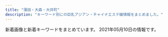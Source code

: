 ```yaml
---
title: "蒲田・大森・大井町"
description: "キーワード別にの巨乳アジアン・チャイナエステ嬢情報をまとめました。"
---
```


新着画像と新着キーワードをまとめています。
2021年05月10日の情報です。

<DmmAffiliateIns />
<KeywordTable
  shops={
    [
    {
        "keywords": {},
        "name": "\u7652\u7652\u5802",
        "station": "JR\u5927\u68ee\u99c5\u6771\u53e3",
        "url": "http://yuyudou.com/",
        "img_links": [
            "http://yuyudou.com/images/top_flash_02.jpg",
            "http://yuyudou.com/images/index_an/index_an_05.png",
            "http://yuyudou.com/images/index_an/index_an_02.png",
            "http://yuyudou.com/images/home/top7.jpg",
            "http://yuyudou.com/images/index_an/index_bn_02.png",
            "http://yuyudou.com/images/headerParts01.png",
            "http://yuyudou.com/images/home/index_59.png",
            "http://yuyudou.com/images/home/index_09.png",
            "http://yuyudou.com/images/home/index_29.png",
            "http://yuyudou.com/images/home/index_63.png",
            "http://yuyudou.com/images/home/index_011.png",
            "http://yuyudou.com/images/home/top.jpg",
            "http://yuyudou.com/images/home/index_07.png",
            "http://yuyudou.com/images/home/top5.jpg",
            "http://yuyudou.com/images/index_an/index_bn_06.png",
            "http://yuyudou.com/images/home/index_012.png",
            "http://yuyudou.com/images/top_flash_03.jpg",
            "http://yuyudou.com/images/index_an/index_bn_07.png",
            "http://yuyudou.com/images/index_an/index_bn_03.png",
            "http://yuyudou.com/images/home/top6.jpg",
            "http://yuyudou.com/images/home/index_39.png",
            "http://yuyudou.com/images/index_an/index_an_07.png",
            "http://yuyudou.com/images/index_an/index_an_04.png",
            "http://yuyudou.com/images/gallery/gallery_01.png",
            "http://yuyudou.com/images/home/index_05.png",
            "http://yuyudou.com/images/index_an/index_bn_05.png",
            "http://yuyudou.com/images/index_an/index_an_06.png",
            "http://yuyudou.com/images/index_an/index_bn_01.png",
            "http://yuyudou.com/images/home/index_010.png",
            "http://yuyudou.com/images/index_an/index_an_01.png",
            "http://yuyudou.com/images/top_flash_01.jpg",
            "http://yuyudou.com/images/index_an/index_an_03.png"
        ]
    },
    {
        "name": "\u771f\u5fc3",
        "keywords": {
            "D": 2,
            "88": 3,
            "90": 1,
            "C": 4,
            "86": 1,
            "92": 1
        },
        "img_links": [
            "http://k-rlx.info/girls/03.jpg",
            "http://k-rlx.info/images/index_04.jpg",
            "http://k-rlx.info/images/index_22.jpg",
            "http://k-rlx.info/images/index_02.jpg",
            "http://k-rlx.info/images/index_21.jpg",
            "http://k-rlx.info/girls/04.jpg",
            "http://k-rlx.info/images/index_30.jpg",
            "http://k-rlx.info/images/index_01.jpg",
            "http://k-rlx.info/images/01.jpg",
            "http://k-rlx.info/images/index_03.jpg",
            "http://k-rlx.info/images/index_07.jpg",
            "http://k-rlx.info/images/index_27.jpg",
            "http://k-rlx.info/girls/01.jpg",
            "http://k-rlx.info/images/index_19.jpg",
            "http://k-rlx.info/images/index_29.jpg",
            "http://k-rlx.info/images/index_26.jpg",
            "http://k-rlx.info/images/index_12.jpg",
            "http://k-rlx.info/images/index_09.jpg",
            "http://k-rlx.info/images/03.jpg",
            "http://k-rlx.info/images/index_17.jpg",
            "http://k-rlx.info/images/index_20.jpg",
            "http://k-rlx.info/girls/07.jpg",
            "http://k-rlx.info/images/index_16.jpg",
            "http://k-rlx.info/images/index_24.jpg",
            "http://k-rlx.info/images/index_25.jpg",
            "http://k-rlx.info/images/index_28.jpg",
            "http://k-rlx.info/girls/05.jpg",
            "http://k-rlx.info/images/index_13.jpg",
            "http://k-rlx.info/girls/00.jpg",
            "http://k-rlx.info/images/rec_15.jpg",
            "http://k-rlx.info/images/index_06.jpg",
            "http://k-rlx.info/images/info.jpg",
            "http://k-rlx.info/images/index_10.jpg",
            "http://k-rlx.info/images/sub_28.jpg",
            "http://k-rlx.info/images/02.jpg",
            "http://k-rlx.info/girls/02.jpg",
            "http://k-rlx.info/images/index_05.jpg",
            "http://k-rlx.info/images/index_18.jpg",
            "http://k-rlx.info/images/info_15.jpg",
            "http://k-rlx.info/images/index_08.jpg",
            "http://k-rlx.info/images/rec.jpg",
            "http://k-rlx.info/images/staff_15.jpg",
            "http://k-rlx.info/girls/08.jpg"
        ],
        "url": "http://k-rlx.info/",
        "station": "JR\u5927\u68ee\u99c5\u6771\u53e3"
    },
    {
        "station": "JR\u5927\u68ee\u99c5\u897f\u53e3",
        "keywords": {
            "88": 1,
            "C": 1,
            "89": 1,
            "D": 4,
            "86": 3
        },
        "url": "http://www.sh-himenoyw.work/",
        "name": "\u5922\u306e\u90e8\u5c4b",
        "img_links": [
            "http://www.sh-himenoyw.work/{dede:global.cfg_templets_skin/}/picture/cg02.jpg",
            "http://www.sh-himenoyw.work/templets/default/picture/footer.png",
            "http://www.sh-himenoyw.work/templets/default/picture/top03.png",
            "http://www.sh-himenoyw.work/uploads/210420/1-210420110353610.jpg",
            "http://www.sh-himenoyw.work/uploads/210503/1-210503130024241.jpg",
            "http://www.sh-himenoyw.work/templets/default/picture/top01.png",
            "http://www.sh-himenoyw.work/templets/default/picture/top02.png",
            "http://www.sh-himenoyw.work/templets/default/picture/tit3.jpg",
            "http://www.sh-himenoyw.work/templets/default/picture/tit1.jpg",
            "http://www.sh-himenoyw.work/{dede:global.cfg_templets_skin/}/picture/cg01.jpg",
            "http://www.sh-himenoyw.work/templets/default/picture/tit4.jpg",
            "http://www.sh-himenoyw.work/templets/default/picture/no.png",
            "http://www.sh-himenoyw.work/uploads/210410/1-2104101012452G.jpg",
            "http://www.sh-himenoyw.work/templets/default/picture/sys1.jpg",
            "http://www.sh-himenoyw.work/uploads/210401/1-210401093342544.jpg",
            "http://www.sh-himenoyw.work/templets/default/picture/tit5.jpg",
            "http://www.sh-himenoyw.work/uploads/210505/1-210505091435528.jpg",
            "http://www.sh-himenoyw.work/templets/default/picture/stal.png",
            "http://www.sh-himenoyw.work/templets/default/picture/tit2.jpg"
        ]
    },
    {
        "url": "http://yume-yume.info/",
        "station": "JR\u84b2\u7530\u99c5\u897f\u53e3",
        "img_links": [
            "http://yume-yume.info/img/st01.jpg",
            "http://yume-yume.info/img/s15.jpg",
            "http://yume-yume.info/img/st4.jpg",
            "http://yume-yume.info/i/img/r4.jpg",
            "http://yume-yume.info/img/sta4.jpg",
            "http://yume-yume.info/img/sta3.jpg",
            "http://yume-yume.info/i/img/nos.jpg",
            "http://yume-yume.info/img/sta1.jpg",
            "http://yume-yume.info/img/fla.jpg",
            "http://yume-yume.info/img/s2.jpg",
            "http://yume-yume.info/img/s17.jpg",
            "http://yume-yume.info/i/img/r2.jpg",
            "http://yume-yume.info/img/botton.jpg",
            "http://yume-yume.info/img/mo.png",
            "http://yume-yume.info/img/st02.jpg",
            "http://yume-yume.info/img/s3.jpg",
            "http://yume-yume.info/img/st17.jpg",
            "http://yume-yume.info/img/s4.jpg",
            "http://yume-yume.info/i/img/sta2.jpg",
            "http://yume-yume.info/img/s1.jpg",
            "http://yume-yume.info/i/img/r1.jpg",
            "http://yume-yume.info/img/st3.jpg",
            "http://a.jps.cm/yume/wp-content/uploads/sites/36/2021/05/38E59284-A3CB-4000-BE42-CDB0C6C66E44-225x300.jpeg",
            "http://yume-yume.info/img/nos.jpg",
            "http://a.jps.cm/yume/wp-content/uploads/sites/36/2020/12/2470AE4C-2A60-4C35-A4C8-043E2F5EF2BD.jpeg",
            "http://yume-yume.info/img/r9.jpg",
            "http://yume-yume.info/img/sta15.jpg",
            "http://yume-yume.info/i/img/sta17.jpg",
            "http://yume-yume.info/img/st1.jpg",
            "http://yume-yume.info/i/img/r0.jpg",
            "http://yume-yume.info/i/img/sta3.jpg",
            "http://yume-yume.info/i/img/sta1.jpg",
            "http://yume-yume.info/i/img/sta15.jpg",
            "http://yume-yume.info/i/img/sta4.jpg",
            "http://yume-yume.info/img/sta2.jpg",
            "http://yume-yume.info/img/st15.jpg",
            "http://yume-yume.info/img/st2.jpg",
            "http://yume-yume.info/img/sta17.jpg"
        ],
        "name": "\u5922\u306e\u307e\u305f\u5922",
        "keywords": {
            "86": 4,
            "85": 3,
            "D": 3,
            "87": 1,
            "C": 19
        }
    },
    {
        "keywords": {
            "E": 4,
            "C": 4,
            "D": 8
        },
        "img_links": [
            "http://relax-massage.biz/images/acc.jpg",
            "http://relax-massage.biz/images/cg06.jpg",
            "http://relax-massage.biz/images/txt-header-phone.png",
            "http://relax-massage.biz/images/ttl-concept.png",
            "http://relax-massage.biz/images/ttl-qr.png",
            "http://relax-massage.biz/images/img-header-mainvisual01t.jpg",
            "http://relax-massage.biz/images/ttl-concept2.png",
            "http://relax-massage.biz/images/img-header-mainvisual01.jpg",
            "http://relax-massage.biz/images/cg01.jpg",
            "http://relax-massage.biz/images/img-therapistt.jpg",
            "http://relax-massage.biz/images/ttl-link.png",
            "http://relax-massage.biz/images/txt-header-storeinfo.png",
            "http://relax-massage.biz/images/img-linkt.jpg",
            "http://relax-massage.biz/images/bg-image-consept02.png",
            "http://relax-massage.biz/images/ttl-qrt.png",
            "http://relax-massage.biz/images/ttl-pickup.png",
            "http://relax-massage.biz/images/bg-image-consept.png",
            "http://relax-massage.biz/images/txt-header-phonet.png",
            "http://relax-massage.biz/images/ttl-information.png",
            "http://relax-massage.biz/images/ttl-qrf.png",
            "http://relax-massage.biz/images/cg02.jpg",
            "http://relax-massage.biz/images/ttl-concept2t.png",
            "http://relax-massage.biz/images/bnr-campaign01.jpg",
            "http://relax-massage.biz/images/cg03.jpg",
            "http://relax-massage.biz/images/bnr-sp-campaign01.jpg",
            "http://relax-massage.biz/images/txt-footer-copyright.png",
            "http://relax-massage.biz/images/ttl-therapist.png",
            "http://relax-massage.biz/images/acc1.jpg",
            "http://relax-massage.biz/images/ttl-conceptt.png",
            "http://relax-massage.biz/images/img-therapist.jpg",
            "http://relax-massage.biz/images/ttl-pickupt.png",
            "http://relax-massage.biz/images/qr.jpg",
            "http://relax-massage.biz/images/img-link.jpg"
        ],
        "url": "http://relax-massage.biz/",
        "station": "JR\u84b2\u7530\u99c5\u897f\u53e3",
        "name": "ONLY ONE"
    },
    {
        "url": "http://ikoi.xyz.mn/",
        "img_links": [],
        "name": "\u61a9",
        "station": "JR\u5927\u68ee\u99c5\u6771\u53e3",
        "keywords": {}
    },
    {
        "name": "NEW\u30a4\u30d6",
        "img_links": [
            "http://www.tokyo-0001.xyz/img/girls02.jpg",
            "http://www.tokyo-0001.xyz/img/ttl-03.png",
            "http://www.tokyo-0001.xyz/img/img-txt-01.png",
            "http://www.tokyo-0001.xyz/img/bnr00.jpg",
            "http://www.tokyo-0001.xyz/img/girls05.jpg",
            "http://www.tokyo-0001.xyz/img/girls01.jpg",
            "http://www.tokyo-0001.xyz/img/girls03.jpg",
            "http://www.tokyo-0001.xyz/img/girls04.jpg",
            "http://www.tokyo-0001.xyz/img/img3.jpg",
            "http://www.tokyo-0001.xyz/img/ttl-02.png",
            "http://www.tokyo-0001.xyz/img/ttl-04.png",
            "http://www.tokyo-0001.xyz/img/bnr02.jpg",
            "http://www.tokyo-0001.xyz/img/img1.jpg",
            "http://www.tokyo-0001.xyz/img/girls06.jpg",
            "http://www.tokyo-0001.xyz/img/ttl-01.png",
            "http://www.tokyo-0001.xyz/img/bnr01.jpg",
            "http://www.tokyo-0001.xyz/img/img2.jpg"
        ],
        "url": "http://www.tokyo-0001.xyz/",
        "keywords": {},
        "station": "JR\u84b2\u7530\u99c5\u897f\u53e3"
    },
    {
        "img_links": [
            "http://www.hounoka.com/corona-taisaku2.jpg",
            "http://www.hounoka.com/smart/top-tab-returan.jpg",
            "http://www.hounoka.com/massage-de_88_31.jpg",
            "http://www.hounoka.com/smart/corona-taisaku2.jpg",
            "http://www.hounoka.com/smart/eri.jpg"
        ],
        "url": "http://www.hounoka.com/",
        "keywords": {},
        "station": "JR\u5927\u4e95\u753a\u99c5",
        "name": "\u307b\u306e\u304b"
    },
    {
        "url": "http://www.healing-ai.net/",
        "name": "\u30d2\u30fc\u30ea\u30f3\u30b0\u611b",
        "img_links": [
            "http://eskk.healing-ai.net/uploads/2019/07/3.jpg",
            "http://www.healing-ai.net/images/top2.png",
            "http://eskk.healing-ai.net/uploads/2019/12/2-1.jpg",
            "http://eskk.healing-ai.net/uploads/2020/01/g1.jpg",
            "http://eskk.healing-ai.net/uploads/2019/12/3.jpg",
            "http://eskk.healing-ai.net/uploads/2019/05/ai2-1.jpg",
            "http://eskk.healing-ai.net/uploads/2020/01/g3.jpg",
            "http://eskk.healing-ai.net/uploads/2019/05/nana3.jpg",
            "http://eskk.healing-ai.net/uploads/2019/05/nana2.jpg",
            "https://www.a-side.com/ad/koko/include/banner/koko_200x40.png",
            "http://eskk.healing-ai.net/uploads/2019/05/ai3.jpg",
            "http://eskk.healing-ai.net/uploads/2020/12/g2.jpg",
            "http://eskk.healing-ai.net/uploads/g8-1.jpg",
            "http://eskk.healing-ai.net/uploads/2019/06/g0.jpg",
            "http://eskk.healing-ai.net/uploads/2019/05/g3.jpg",
            "http://eskk.healing-ai.net/uploads/2019/11/koko.jpg",
            "http://www.healing-ai.net/images/img_mainvisual_03.png",
            "http://www.healing-ai.net/images/img_mainvisual_02.png",
            "http://www.healing-ai.net/images/icon_new.png",
            "http://eskk.healing-ai.net/uploads/2019/05/mika.jpg",
            "http://eskk.healing-ai.net/uploads/2019/05/g4.jpg",
            "http://eskk.healing-ai.net/uploads/2021/03/4.jpg",
            "http://eskk.healing-ai.net/uploads/2021/03/1.jpg",
            "http://eskk.healing-ai.net/uploads/2019/12/1-1.jpg",
            "http://www.healing-ai.net/images/img_mainvisual_01.png",
            "http://eskk.healing-ai.net/uploads/2019/07/1.jpg",
            "http://eskk.healing-ai.net/uploads/2021/03/3.jpg",
            "http://eskk.healing-ai.net/uploads/2020/12/g1.jpg",
            "http://eskk.healing-ai.net/uploads/2020/10/g1.jpg",
            "http://eskk.healing-ai.net/uploads/2019/05/ai1-1.jpg",
            "http://eskk.healing-ai.net/uploads/2019/07/2.jpg",
            "http://www.healing-ai.net/images/bnr_reserve_01.jpg",
            "http://eskk.healing-ai.net/uploads/2020/01/g2.jpg",
            "http://eskk.healing-ai.net/uploads/2021/03/2.jpg"
        ],
        "keywords": {
            "D": 4,
            "82": 6,
            "F": 5,
            "80": 3,
            "\u30bb\u30af\u30b7\u30fc": 2,
            "90": 3,
            "H": 3,
            "96": 3,
            "C": 11,
            "88": 2,
            "85": 7,
            "84": 2,
            "\u80f8": 1,
            "83": 6,
            "98": 2
        },
        "station": "JR\u84b2\u7530\u99c5\u6771\u53e3"
    },
    {
        "img_links": [
            "http://www.es-kizuna.com/images/upload/057f6eb7b663a5b2.jpg",
            "http://www.es-kizuna.com/images/sys_10.jpg",
            "http://www.es-kizuna.com/images/upload/thumb/2c3b2096bf7b4e42.jpg",
            "http://www.es-kizuna.com/images/upload/7838ea888884524b.jpg",
            "http://www.es-kizuna.com/images/upload/thumb/cb8510a706fab39a.jpg",
            "http://www.es-kizuna.com/images/acc_11.jpg",
            "http://www.es-kizuna.com/images/upload/thumb/6453e2e9c3a4d010.jpg",
            "http://www.es-kizuna.com/images/upload/thumb/512a839e9f628217.jpg",
            "http://www.es-kizuna.com/images/upload/816b7be31924a7a4.jpg",
            "http://www.es-kizuna.com/s/images/r01.jpg",
            "http://www.es-kizuna.com/s/images/icon_topics.png",
            "http://www.es-kizuna.com/images/upload/thumb/e3d8e9cc1955e028.jpg",
            "http://www.es-kizuna.com/images/upload/thumb/816b7be31924a7a4.jpg",
            "http://www.es-kizuna.com/images/upload/thumb/13be44c647bb867f.jpg",
            "http://www.es-kizuna.com/images/link_10.jpg",
            "http://www.es-kizuna.com/s/images/icon_top.png",
            "http://www.es-kizuna.com/images/upload/thumb/457777bab605fd6c.jpg",
            "http://www.es-kizuna.com/images/upload/c960f33dbf650433.jpg",
            "http://www.es-kizuna.com/images/upload/thumb/048b127f7fe7756c.jpg",
            "http://www.es-kizuna.com/images/upload/thumb/3f05da7e8b1e2a64.jpg",
            "http://www.es-kizuna.com/images/index_05.jpg",
            "http://www.es-kizuna.com/images/nei_13.jpg",
            "http://www.es-kizuna.com/images/upload/thumb/70b3f2c5fd5ba3c2.jpg",
            "http://www.es-kizuna.com/images/upload/thumb/8362069090b0f4f4.jpg",
            "http://www.es-kizuna.com/images/upload/eb01fa6066ea365b.jpg",
            "http://www.es-kizuna.com/images/upload/03e6c9860ab53664.jpg",
            "http://www.es-kizuna.com/images/upload/thumb/4bb15c40db5d3b9b.jpg",
            "http://www.es-kizuna.com/images/upload/thumb/d9992ab71594c264.jpg",
            "http://www.es-kizuna.com/images/upload/thumb/cdfe0ac3b37d9e89.jpg",
            "http://www.es-kizuna.com/images/index_04.jpg",
            "http://www.es-kizuna.com/images/upload/thumb/51167bb9818d647a.jpg",
            "http://www.es-kizuna.com/images/sys.jpg",
            "http://www.es-kizuna.com/images/upload/cdfe0ac3b37d9e89.jpg",
            "http://www.es-kizuna.com/images/upload/4e06a72d8daae521.jpg",
            "http://www.es-kizuna.com/images/upload/thumb/906a0df423fbb2d3.jpg",
            "http://www.es-kizuna.com/images/upload/6453e2e9c3a4d010.jpg",
            "http://www.es-kizuna.com/images/rec.jpg",
            "http://www.es-kizuna.com/images/upload/thumb/231cb96ee14483b0.jpg",
            "http://www.es-kizuna.com/images/index_07.jpg",
            "http://www.es-kizuna.com/images/upload/4fb7a6900b967f30.jpg",
            "http://www.es-kizuna.com/images/upload/thumb/7838ea888884524b.jpg",
            "http://www.es-kizuna.com/s/images/r02.jpg",
            "http://www.es-kizuna.com/images/upload/d60152fbb8818830.jpg",
            "http://www.es-kizuna.com/images/index_09.jpg",
            "http://www.es-kizuna.com/images/upload/3f05da7e8b1e2a64.jpg",
            "http://www.es-kizuna.com/images/upload/5d70ee2b832fe6be.jpg",
            "http://www.es-kizuna.com/images/rec_10.jpg",
            "http://www.es-kizuna.com/images/upload/thumb/90479f4e0f80f012.jpg",
            "http://www.es-kizuna.com/s/images/icon_tel.png",
            "http://www.es-kizuna.com/s/images/icon_covergirl.png",
            "http://www.es-kizuna.com/images/upload/thumb/20f11bb41bae978b.jpg",
            "http://www.es-kizuna.com/images/index_11.jpg",
            "http://www.es-kizuna.com/images/upload/cb8510a706fab39a.jpg",
            "http://www.es-kizuna.com/images/upload/thumb/a276f4fa83885320.jpg",
            "http://www.es-kizuna.com/images/upload/8362069090b0f4f4.jpg",
            "http://www.es-kizuna.com/images/index_02.jpg",
            "http://www.es-kizuna.com/images/upload/thumb/af4e2bbad7299fcd.jpg",
            "http://www.es-kizuna.com/images/upload/231cb96ee14483b0.jpg",
            "http://www.es-kizuna.com/images/upload/a276f4fa83885320.jpg",
            "http://www.es-kizuna.com/images/upload/thumb/5f28f084cf9311ec.jpg",
            "http://www.es-kizuna.com/s/images/r05.jpg",
            "http://www.es-kizuna.com/images/upload/af4e2bbad7299fcd.jpg",
            "http://www.es-kizuna.com/images/upload/0e136c01c9b7ee9f.jpg",
            "http://www.es-kizuna.com/images/upload/thumb/0c3e441832e219b9.jpg",
            "http://www.es-kizuna.com/images/acc_10.jpg",
            "http://www.es-kizuna.com/images/upload/d9992ab71594c264.jpg",
            "http://www.es-kizuna.com/images/index_06.jpg",
            "http://www.es-kizuna.com/s/images/icon_staff.png",
            "http://www.es-kizuna.com/images/upload/thumb/74cd025a30d9e087.jpg",
            "http://www.es-kizuna.com/s/girl/01.jpg",
            "http://www.es-kizuna.com/images/upload/906a0df423fbb2d3.jpg",
            "http://www.es-kizuna.com/images/info_10.jpg",
            "http://www.es-kizuna.com/images/upload/thumb/a3fc0798b98de17a.jpg",
            "http://www.es-kizuna.com/images/upload/e7512ab59589d7df.jpg",
            "http://www.es-kizuna.com/images/staff_10.jpg",
            "http://www.es-kizuna.com/s/images/icon_info.png",
            "http://www.es-kizuna.com/images/upload/thumb/057f6eb7b663a5b2.jpg",
            "http://www.es-kizuna.com/images/upload/thumb/51fd5ad614fd9171.jpg",
            "http://www.es-kizuna.com/images/upload/thumb/7aeb4177adab3adb.jpg",
            "http://www.es-kizuna.com/images/upload/thumb/c960f33dbf650433.jpg",
            "http://www.es-kizuna.com/images/index_03.jpg",
            "http://www.es-kizuna.com/girl/02.jpg",
            "http://www.es-kizuna.com/images/upload/70b3f2c5fd5ba3c2.jpg",
            "http://www.es-kizuna.com/images/upload/thumb/e7512ab59589d7df.jpg",
            "http://www.es-kizuna.com/s/images/r03.jpg",
            "http://www.es-kizuna.com/images/01.jpg",
            "http://www.es-kizuna.com/images/upload/thumb/5d70ee2b832fe6be.jpg",
            "http://www.es-kizuna.com/images/upload/thumb/176c5dafbf5a471f.jpg",
            "http://www.es-kizuna.com/images/upload/74cd025a30d9e087.jpg",
            "http://www.es-kizuna.com/images/upload/thumb/eb01fa6066ea365b.jpg",
            "http://www.es-kizuna.com/images/upload/thumb/d60152fbb8818830.jpg",
            "http://www.es-kizuna.com/images/upload/thumb/4e06a72d8daae521.jpg",
            "http://www.es-kizuna.com/images/upload/0c3e441832e219b9.jpg",
            "http://www.es-kizuna.com/images/index_08.jpg",
            "http://www.es-kizuna.com/images/02.jpg",
            "http://www.es-kizuna.com/images/upload/e3d8e9cc1955e028.jpg",
            "http://www.es-kizuna.com/images/upload/thumb/cdc7fc1d81334feb.jpg",
            "http://www.es-kizuna.com/images/upload/thumb/4fb7a6900b967f30.jpg",
            "http://www.es-kizuna.com/images/upload/457777bab605fd6c.jpg",
            "http://www.es-kizuna.com/images/upload/90479f4e0f80f012.jpg",
            "http://www.es-kizuna.com/images/upload/thumb/005440d58cf3c3e3.jpg",
            "http://www.es-kizuna.com/images/upload/thumb/325450f713ec1345.jpg",
            "http://www.es-kizuna.com/images/upload/cdc7fc1d81334feb.jpg",
            "http://www.es-kizuna.com/images/upload/4bb15c40db5d3b9b.jpg",
            "http://www.es-kizuna.com/images/upload/20f11bb41bae978b.jpg",
            "http://www.es-kizuna.com/images/upload/thumb/35306ad0d9e9ff00.jpg",
            "http://www.es-kizuna.com/images/upload/thumb/fc1e816a0e9f3d61.jpg",
            "http://www.es-kizuna.com/images/upload/512a839e9f628217.jpg",
            "http://www.es-kizuna.com/images/upload/a3fc0798b98de17a.jpg",
            "http://www.es-kizuna.com/images/index_13.jpg",
            "http://www.es-kizuna.com/images/upload/51fd5ad614fd9171.jpg",
            "http://www.es-kizuna.com/images/upload/176c5dafbf5a471f.jpg",
            "http://www.es-kizuna.com/images/upload/thumb/0e136c01c9b7ee9f.jpg",
            "http://www.es-kizuna.com/images/upload/thumb/03e6c9860ab53664.jpg",
            "http://www.es-kizuna.com/images/line.jpg"
        ],
        "url": "http://www.es-kizuna.com/",
        "keywords": {
            "C": 14,
            "88": 10,
            "85": 32,
            "E": 14,
            "87": 10,
            "D": 42,
            "F": 4,
            "\u30bb\u30af\u30b7\u30fc": 1,
            "86": 18,
            "84": 4
        },
        "name": "\u4fe1\u8afe",
        "station": "JR\u84b2\u7530\u99c5\u6771\u53e3"
    },
    {
        "img_links": [
            "http://www.arabianoyoru.com/images/upload/4a9b52f014c57b14.jpg",
            "http://www.arabianoyoru.com/images/acc_01.jpg",
            "http://www.arabianoyoru.com/images/r03.jpg",
            "http://www.arabianoyoru.com/girl/012.jpg",
            "http://www.arabianoyoru.com/images/02.jpg",
            "http://www.arabianoyoru.com/images/upload/thumb/8c714cbe908fdcfa.jpg",
            "http://www.arabianoyoru.com/images/sub_12.jpg",
            "http://www.arabianoyoru.com/images/upload/thumb/0976cdac54ed3543.jpg",
            "http://www.arabianoyoru.com/s/girl/01.jpg",
            "http://www.arabianoyoru.com/images/upload/8c714cbe908fdcfa.jpg",
            "http://www.arabianoyoru.com/images/upload/thumb/f758de4c846e44e7.jpg",
            "http://www.arabianoyoru.com/images/upload/thumb/4d0b81e791f8dd2a.jpg",
            "http://www.arabianoyoru.com/images/index_10.jpg",
            "http://www.arabianoyoru.com/images/01.jpg",
            "http://www.arabianoyoru.com/images/upload/9ade184b158a1622.jpg",
            "http://www.arabianoyoru.com/images/upload/thumb/eb30a7e162d494b7.jpg",
            "http://www.arabianoyoru.com/images/index_08.jpg",
            "http://www.arabianoyoru.com/images/r04.jpg",
            "http://www.arabianoyoru.com/images/upload/thumb/68db36b1211cebb9.jpg",
            "http://www.arabianoyoru.com/images/upload/ee0c285b7dee8567.jpg",
            "http://www.arabianoyoru.com/images/acc_12.jpg",
            "http://www.arabianoyoru.com/images/sub_17.png",
            "http://www.arabianoyoru.com/images/upload/c5ff3a7cfd7b9efd.jpg",
            "http://www.arabianoyoru.com/images/upload/c1c4634be9e43e96.jpg",
            "http://www.arabianoyoru.com/images/upload/eb30a7e162d494b7.jpg",
            "http://www.arabianoyoru.com/images/index_09.jpg",
            "http://www.arabianoyoru.com/images/upload/thumb/9ade184b158a1622.jpg",
            "http://www.arabianoyoru.com/images/upload/4532de498ca39c33.jpg",
            "http://www.arabianoyoru.com/s/images/icon_info.png",
            "http://www.arabianoyoru.com/images/upload/thumb/a814b7e0bf080e1a.jpg",
            "http://www.arabianoyoru.com/images/upload/thumb/a29f5a4a28b905cc.jpg",
            "http://www.arabianoyoru.com/images/upload/6edb9fff24d5531d.jpg",
            "http://www.arabianoyoru.com/images/sub_16.png",
            "http://www.arabianoyoru.com/images/upload/thumb/2bab34e5f5f4b474.jpg",
            "http://www.arabianoyoru.com/images/upload/e3e089bc950ef93e.jpg",
            "http://www.arabianoyoru.com/images/index_04.jpg",
            "http://www.arabianoyoru.com/images/upload/thumb/e3e089bc950ef93e.jpg",
            "http://www.arabianoyoru.com/images/r01.jpg",
            "http://www.arabianoyoru.com/images/upload/a29f5a4a28b905cc.jpg",
            "http://www.arabianoyoru.com/s/images/icon_covergirl.png",
            "http://www.arabianoyoru.com/images/upload/564cb6c5b230ca3d.jpg",
            "http://www.arabianoyoru.com/images/upload/539fdf3e384c469c.jpg",
            "http://www.arabianoyoru.com/images/upload/372dce9ab9d22744.jpg",
            "http://www.arabianoyoru.com/s/images/icon_top.png",
            "http://www.arabianoyoru.com/images/upload/thumb/564cb6c5b230ca3d.jpg",
            "http://www.arabianoyoru.com/images/upload/1bdcd13f57cbf51b.jpg",
            "http://www.arabianoyoru.com/images/upload/17edc747659021f9.jpg",
            "http://www.arabianoyoru.com/s/images/r03.jpg",
            "http://www.arabianoyoru.com/images/index_15.jpg",
            "http://www.arabianoyoru.com/images/upload/thumb/6edb9fff24d5531d.jpg",
            "http://www.arabianoyoru.com/images/index_11.jpg",
            "http://www.arabianoyoru.com/images/upload/thumb/372dce9ab9d22744.jpg",
            "http://www.arabianoyoru.com/images/index_05.jpg",
            "http://www.arabianoyoru.com/images/index_17.jpg",
            "http://www.arabianoyoru.com/images/upload/2f10cf77f8d7b399.jpg",
            "http://www.arabianoyoru.com/images/upload/581da65ae95ac110.jpg",
            "http://www.arabianoyoru.com/images/upload/68db36b1211cebb9.jpg",
            "http://www.arabianoyoru.com/images/upload/thumb/845ccdcc528743c1.jpg",
            "http://www.arabianoyoru.com/images/sub_15.jpg",
            "http://www.arabianoyoru.com/images/index_02.jpg",
            "http://www.arabianoyoru.com/images/info_01.jpg",
            "http://www.arabianoyoru.com/images/upload/thumb/3469606e262a5ee0.jpg",
            "http://www.arabianoyoru.com/s/images/icon_topics.png",
            "http://www.arabianoyoru.com/images/upload/0976cdac54ed3543.jpg",
            "http://www.arabianoyoru.com/images/upload/f758de4c846e44e7.jpg",
            "http://www.arabianoyoru.com/images/upload/a814b7e0bf080e1a.jpg",
            "http://www.arabianoyoru.com/images/upload/2b92798467141387.jpg",
            "http://www.arabianoyoru.com/images/sys.jpg",
            "http://www.arabianoyoru.com/images/info_12.jpg",
            "http://www.arabianoyoru.com/images/upload/thumb/539fdf3e384c469c.jpg",
            "http://www.arabianoyoru.com/images/upload/thumb/c5ff3a7cfd7b9efd.jpg",
            "http://www.arabianoyoru.com/images/upload/thumb/4532de498ca39c33.jpg",
            "http://www.arabianoyoru.com/images/staff_12.jpg",
            "http://www.arabianoyoru.com/images/upload/0400f28cf0042ef7.jpg",
            "http://www.arabianoyoru.com/images/upload/thumb/c1c4634be9e43e96.jpg",
            "http://www.arabianoyoru.com/s/images/r04.jpg",
            "http://www.arabianoyoru.com/images/upload/66a58b73f3d149ef.jpg",
            "http://www.arabianoyoru.com/images/upload/2bab34e5f5f4b474.jpg",
            "http://www.arabianoyoru.com/images/upload/thumb/66a58b73f3d149ef.jpg",
            "http://www.arabianoyoru.com/images/upload/thumb/2f10cf77f8d7b399.jpg",
            "http://www.arabianoyoru.com/s/images/icon_tel.png",
            "http://www.arabianoyoru.com/images/r02.jpg",
            "http://www.arabianoyoru.com/s/images/r01.jpg",
            "http://www.arabianoyoru.com/images/upload/thumb/0400f28cf0042ef7.jpg",
            "http://www.arabianoyoru.com/images/rec.jpg",
            "http://www.arabianoyoru.com/images/upload/thumb/2b92798467141387.jpg",
            "http://www.arabianoyoru.com/images/upload/thumb/17edc747659021f9.jpg",
            "http://www.arabianoyoru.com/images/upload/thumb/1bdcd13f57cbf51b.jpg",
            "http://www.arabianoyoru.com/images/rec_12.jpg",
            "http://www.arabianoyoru.com/images/upload/845ccdcc528743c1.jpg",
            "http://www.arabianoyoru.com/images/index_06.jpg",
            "http://www.arabianoyoru.com/images/upload/thumb/581da65ae95ac110.jpg",
            "http://www.arabianoyoru.com/s/images/icon_staff.png",
            "http://www.arabianoyoru.com/images/upload/thumb/ee0c285b7dee8567.jpg",
            "http://www.arabianoyoru.com/images/sub_16.jpg",
            "http://www.arabianoyoru.com/images/upload/thumb/4a9b52f014c57b14.jpg",
            "http://www.arabianoyoru.com/images/upload/3469606e262a5ee0.jpg",
            "http://www.arabianoyoru.com/s/images/r02.jpg",
            "http://www.arabianoyoru.com/images/index_12.jpg",
            "http://www.arabianoyoru.com/images/index_07.jpg",
            "http://www.arabianoyoru.com/images/upload/4d0b81e791f8dd2a.jpg",
            "http://www.arabianoyoru.com/images/fanhui.png"
        ],
        "keywords": {
            "85": 24,
            "87": 8,
            "86": 14,
            "89": 2,
            "E": 7,
            "D": 36,
            "C": 9,
            "84": 3,
            "88": 2,
            "F": 1
        },
        "name": "\u30a2\u30e9\u30d3\u30a2\u306e\u591c",
        "url": "http://www.arabianoyoru.com/",
        "station": "JR\u84b2\u7530\u99c5\u897f\u53e3"
    },
    {
        "name": "\u7652\u3057\u306e\u99a8",
        "img_links": [
            "http://iyashi-kaori.net/uploads/iyashikaori/2019/08/staff.jpg",
            "http://iyashi-kaori.net/uploads/iyashikaori/2012/03/top.jpg",
            "http://iyashi-kaori.net/uploads/iyashikaori/2019/11/staff-old.jpg",
            "http://iyashi-kaori.net/uploads/iyashikaori/2012/03/s-3.jpg",
            "http://iyashi-kaori.net/uploads/iyashikaori/2012/03/s-4.jpg",
            "http://iyashi-kaori.net/uploads/iyashikaori/2012/03/l-1.jpg",
            "http://iyashi-kaori.net/uploads/iyashikaori/2012/03/end1.jpg",
            "http://iyashi-kaori.net/uploads/iyashikaori/2012/03/l-3.jpg",
            "http://iyashi-kaori.net/uploads/iyashikaori/2019/10/ggg.jpg",
            "http://iyashi-kaori.net/uploads/iyashikaori/2012/03/s-1.jpg",
            "http://iyashi-kaori.net/uploads/iyashikaori/2012/03/s-6.jpg",
            "http://iyashi-kaori.net/uploads/iyashikaori/2012/03/index_l2.jpg",
            "http://iyashi-kaori.net/uploads/iyashikaori/2012/03/l-5.jpg",
            "http://iyashi-kaori.net/uploads/iyashikaori/2012/03/s-2.jpg",
            "http://iyashi-kaori.net/uploads/iyashikaori/2012/03/s-5.jpg",
            "http://iyashi-kaori.net/uploads/iyashikaori/images/bg.png",
            "http://iyashi-kaori.net/uploads/iyashikaori/2012/03/l-4.jpg",
            "http://iyashi-kaori.net/uploads/iyashikaori/2019/08/1.jpg",
            "http://iyashi-kaori.net/uploads/iyashikaori/2012/03/l-2.jpg",
            "http://iyashi-kaori.net/uploads/iyashikaori/2018/10/yuka002.jpg",
            "http://iyashi-kaori.net/uploads/iyashikaori/2017/11/000023.jpg",
            "http://iyashi-kaori.net/uploads/iyashikaori/2015/07/s__636519102.jpg",
            "http://iyashi-kaori.net/uploads/iyashikaori/2019/02/000023.jpg",
            "http://iyashi-kaori.net/uploads/iyashikaori/2019/08/11.jpg",
            "http://iyashi-kaori.net/uploads/iyashikaori/2021/02/1.jpg",
            "http://iyashi-kaori.net/uploads/iyashikaori/2017/11/000013.jpg",
            "http://iyashi-kaori.net/uploads/iyashikaori/2016/09/s__21340164111.jpg",
            "http://iyashi-kaori.net/uploads/iyashikaori/2012/03/l-6.jpg"
        ],
        "keywords": {
            "D": 1,
            "C": 7
        },
        "url": "http://iyashi-kaori.net/",
        "station": "JR\u84b2\u7530\u99c5\u6771\u53e3"
    },
    {
        "name": "\u3064\u307c\u307f",
        "station": "JR\u5927\u4e95\u753a\u99c5\u4e2d\u592e\u53e3",
        "keywords": {},
        "url": "http://rin-rinpa.info/",
        "img_links": []
    },
    {
        "station": "JR\u5927\u68ee\u99c5\u6771\u53e3",
        "name": "Magic Lovely",
        "url": "http://www1.spa-omori.com/",
        "img_links": [
            "http://www1.spa-omori.com/static/upload/image/20210223/1614039618664763.jpg",
            "http://www1.spa-omori.com/94zc.com/img/totop_01.png",
            "http://www1.spa-omori.com/static/upload/image/20210223/1614039397117058.jpg",
            "http://www1.spa-omori.com/static/upload/image/20210224/1614126725700730.jpg",
            "http://www1.spa-omori.com/static/upload/image/20210224/1614163208116499.jpg",
            "http://www1.spa-omori.com/static/upload/image/20210422/1619083088173870.jpg",
            "http://www1.spa-omori.com/static/upload/image/20210223/1614060275116389.jpg",
            "http://www1.spa-omori.com/static/upload/image/20210420/1618901294608640.jpg",
            "http://www1.spa-omori.com/static/upload/image/20210420/1618849598612571.jpg",
            "http://www1.spa-omori.com/static/picture/picture.jpg",
            "http://www1.spa-omori.com/static/upload/image/20210223/1614046189930695.jpg",
            "http://www1.spa-omori.com/static/upload/image/20210224/1614126651197768.jpg",
            "http://www1.spa-omori.com/static/upload/image/20210224/1614131672107791.jpg",
            "http://www1.spa-omori.com/static/upload/image/20210224/1614164483392795.jpg",
            "http://www1.spa-omori.com/static/upload/image/20210224/1614132565625014.jpg",
            "http://www1.spa-omori.com/static/upload/image/20210224/1614162944392810.jpg",
            "http://www1.spa-omori.com/static/upload/image/20210422/1619083226207707.jpg",
            "http://www1.spa-omori.com/static/upload/image/20210223/1614039396756745.jpg",
            "http://www1.spa-omori.com/static/upload/image/20210223/1614038060664396.jpg",
            "http://www1.spa-omori.com/static/upload/image/20210224/1614163084212688.jpg",
            "http://www1.spa-omori.com/static/upload/image/20210223/1614039396132620.jpg",
            "http://www1.spa-omori.com/static/upload/image/20210420/1618923132466003.png",
            "http://www1.spa-omori.com/static/upload/image/20210223/1614039619556019.jpg"
        ],
        "keywords": {
            "87": 4
        }
    },
    {
        "keywords": {
            "C": 8
        },
        "img_links": [
            "http://e-satsuki.net/images/pick-tit.jpg",
            "http://e-satsuki.net/images/top.png",
            "http://e-satsuki.net/images/jieshao-tit.jpg",
            "http://e-satsuki.net/images/kiki1.jpg",
            "http://e-satsuki.net/images/update-tit.jpg",
            "http://e-satsuki.net/images/eri2.jpg",
            "http://e-satsuki.net/images/mobile-tit.jpg",
            "http://e-satsuki.net/images/eri1.jpg",
            "http://e-satsuki.net/images/new-tit.jpg",
            "http://e-satsuki.net/images/coyuki2.jpg",
            "http://e-satsuki.net/images/flash2.jpg",
            "http://e-satsuki.net/images/topp.jpg",
            "http://e-satsuki.net/images/flash3.jpg",
            "http://e-satsuki.net/images/aya2.jpg",
            "http://e-satsuki.net/images/manami1.jpg",
            "http://e-satsuki.net/images/ss2.jpg",
            "http://e-satsuki.net/images/ss1.jpg",
            "http://e-satsuki.net/images/manami2.jpg",
            "http://e-satsuki.net/images/aya1.jpg",
            "http://e-satsuki.net/images/kiki2.jpg",
            "http://e-satsuki.net/images/i-mobile.jpg",
            "http://e-satsuki.net/images/coyuki1.jpg",
            "http://e-satsuki.net/images/flash1.jpg",
            "http://e-satsuki.net/images/tit-staff.jpg"
        ],
        "url": "http://e-satsuki.net/",
        "station": "JR\u5927\u4e95\u753a\u99c5\u4e2d\u592e\u897f\u53e3",
        "name": "\u3055\u3064\u304d"
    },
    {
        "name": "\u604b",
        "keywords": {
            "C": 9,
            "87": 2,
            "85": 2,
            "D": 4
        },
        "station": "JR\u84b2\u7530\u99c5\u897f\u53e3",
        "url": "http://www.majo.esjp.info/",
        "img_links": [
            "http://www.majo.esjp.info/images/slider/2.jpg",
            "http://www.majo.esjp.info/img/ttl_info.png",
            "http://www.majo.esjp.info/files/005.jpg",
            "http://www.majo.esjp.info/files/005-02.jpg",
            "http://www.majo.esjp.info/img/tel.png",
            "http://www.majo.esjp.info/files/003.jpg",
            "http://www.majo.esjp.info/files/003-02.jpg",
            "http://www.majo.esjp.info/images/slider/3.jpg",
            "http://www.majo.esjp.info/img/ttl_news.png",
            "http://www.majo.esjp.info/img/goback.jpg",
            "http://www.majo.esjp.info/img/btn_side_mobile.jpg",
            "http://www.majo.esjp.info/img/pickup.jpg",
            "http://www.majo.esjp.info/images/slider/1.jpg"
        ]
    },
    {
        "img_links": [
            "http://www.e-uluru.info/images/upload/thumb/056ff3de81fe9024.jpg",
            "http://www.e-uluru.info/images/upload/thumb/a944203deb9da4de.jpg",
            "http://www.e-uluru.info/girl/015.jpg",
            "http://www.e-uluru.info/images/rec_08.png",
            "http://www.e-uluru.info/images/upload/thumb/5dcabd8808e86a8c.jpg",
            "http://www.e-uluru.info/images/upload/thumb/a42cde1d7d7ca5c0.jpg",
            "http://www.e-uluru.info/images/r05.jpg",
            "http://www.e-uluru.info/images/upload/thumb/2951922eff997d84.jpg",
            "http://www.e-uluru.info/images/upload/c7886d02d33ae09c.jpg",
            "http://www.e-uluru.info/girl/021.jpg",
            "http://www.e-uluru.info/images/upload/2951922eff997d84.jpg",
            "http://www.e-uluru.info/girl/01.jpg",
            "http://www.e-uluru.info/s/images/icon_staff.png",
            "http://www.e-uluru.info/images/index_11.png",
            "http://www.e-uluru.info/images/upload/thumb/03b615dbd4a8d4e4.jpg",
            "http://www.e-uluru.info/girl/06.jpg",
            "http://www.e-uluru.info/s/girl/01.jpg",
            "http://www.e-uluru.info/girl/012.jpg",
            "http://www.e-uluru.info/images/upload/f642dd084fb225c9.jpg",
            "http://www.e-uluru.info/images/index_12.png",
            "http://www.e-uluru.info/images/upload/thumb/98ac232614327354.jpg",
            "http://www.e-uluru.info/images/index_06.png",
            "http://www.e-uluru.info/images/upload/08e930d29f9d5b3e.jpg",
            "http://www.e-uluru.info/images/sys_08.png",
            "http://www.e-uluru.info/images/rec_09.png",
            "http://www.e-uluru.info/images/upload/98ac232614327354.jpg",
            "http://www.e-uluru.info/images/upload/f436fca81b34a90a.jpg",
            "http://www.e-uluru.info/s/images/icon_tel.png",
            "http://www.e-uluru.info/girl/031.jpg",
            "http://www.e-uluru.info/images/upload/thumb/ad830a43974bad03.jpg",
            "http://www.e-uluru.info/images/pro.jpg",
            "http://www.e-uluru.info/images/upload/thumb/539dd2297c44dec2.jpg",
            "http://www.e-uluru.info/girl/030.jpg",
            "http://www.e-uluru.info/s/images/r03.jpg",
            "http://www.e-uluru.info/images/upload/thumb/1ddb0f728d864feb.jpg",
            "http://www.e-uluru.info/girl/028.jpg",
            "http://www.e-uluru.info/girl/07.jpg",
            "http://www.e-uluru.info/images/upload/056ff3de81fe9024.jpg",
            "http://www.e-uluru.info/images/upload/d4a6c5a9e3801cc7.jpg",
            "http://www.e-uluru.info/images/upload/7a73ef7475560f16.jpg",
            "http://www.e-uluru.info/images/upload/thumb/8ee8987b2165d4fc.jpg",
            "http://www.e-uluru.info/images/upload/thumb/d33358c73f674e0d.jpg",
            "http://www.e-uluru.info/images/index_08.png",
            "http://www.e-uluru.info/s/images/r05.jpg",
            "http://www.e-uluru.info/s/images/r02.jpg",
            "http://www.e-uluru.info/images/upload/24e3367119cd81d4.jpg",
            "http://www.e-uluru.info/images/upload/539dd2297c44dec2.jpg",
            "http://www.e-uluru.info/images/upload/71169c7f826021d0.jpg",
            "http://www.e-uluru.info/girl/033.jpg",
            "http://www.e-uluru.info/s/images/icon_info.png",
            "http://www.e-uluru.info/images/upload/e8b0d029c217c7cc.jpg",
            "http://www.e-uluru.info/images/info_08.png",
            "http://www.e-uluru.info/images/upload/thumb/adc24ea0648493e2.jpg",
            "http://www.e-uluru.info/images/upload/03b615dbd4a8d4e4.jpg",
            "http://www.e-uluru.info/girl/020.jpg",
            "http://www.e-uluru.info/images/upload/73a690610b4828e0.jpg",
            "http://www.e-uluru.info/images/upload/thumb/a86dfeb81b8ab370.jpg",
            "http://www.e-uluru.info/images/index_05.png",
            "http://www.e-uluru.info/images/upload/thumb/b5241af23f911574.jpg",
            "http://www.e-uluru.info/images/upload/thumb/30e7a9b6a2619196.jpg",
            "http://www.e-uluru.info/images/upload/d33358c73f674e0d.jpg",
            "http://www.e-uluru.info/images/r03.jpg",
            "http://www.e-uluru.info/images/upload/a86dfeb81b8ab370.jpg",
            "http://www.e-uluru.info/images/upload/a944203deb9da4de.jpg",
            "http://www.e-uluru.info/images/upload/thumb/c7886d02d33ae09c.jpg",
            "http://www.e-uluru.info/images/upload/12cb1bdfa779a5e6.jpg",
            "http://www.e-uluru.info/images/upload/b71e9dc3cfa0f9b4.jpg",
            "http://www.e-uluru.info/images/index_01.png",
            "http://www.e-uluru.info/girl/014.jpg",
            "http://www.e-uluru.info/images/upload/thumb/12cb1bdfa779a5e6.jpg",
            "http://www.e-uluru.info/girl/016.jpg",
            "http://www.e-uluru.info/images/upload/thumb/24e3367119cd81d4.jpg",
            "http://www.e-uluru.info/girl/024.jpg",
            "http://www.e-uluru.info/girl/018.jpg",
            "http://www.e-uluru.info/images/upload/2e83ce7f87e28c10.jpg",
            "http://www.e-uluru.info/girl/019.jpg",
            "http://www.e-uluru.info/girl/013.jpg",
            "http://www.e-uluru.info/images/upload/thumb/b71e9dc3cfa0f9b4.jpg",
            "http://www.e-uluru.info/images/upload/thumb/7a73ef7475560f16.jpg",
            "http://www.e-uluru.info/s/images/icon_topics.png",
            "http://www.e-uluru.info/images/upload/thumb/08e930d29f9d5b3e.jpg",
            "http://www.e-uluru.info/images/upload/thumb/90eec703fb0861db.jpg",
            "http://www.e-uluru.info/images/upload/thumb/f642dd084fb225c9.jpg",
            "http://www.e-uluru.info/girl/034.jpg",
            "http://www.e-uluru.info/images/upload/1ddb0f728d864feb.jpg",
            "http://www.e-uluru.info/images/upload/thumb/73a690610b4828e0.jpg",
            "http://www.e-uluru.info/images/upload/thumb/9e6373c225b7bc51.jpg",
            "http://www.e-uluru.info/images/upload/9e6373c225b7bc51.jpg",
            "http://www.e-uluru.info/images/r01.jpg",
            "http://www.e-uluru.info/images/upload/ad830a43974bad03.jpg",
            "http://www.e-uluru.info/images/r02.jpg",
            "http://www.e-uluru.info/images/upload/5dcabd8808e86a8c.jpg",
            "http://www.e-uluru.info/images/info01.png",
            "http://www.e-uluru.info/images/upload/db7023b92ef16bbc.jpg",
            "http://www.e-uluru.info/images/upload/90eec703fb0861db.jpg",
            "http://www.e-uluru.info/images/index_03.png",
            "http://www.e-uluru.info/images/staff_08.png",
            "http://www.e-uluru.info/images/upload/thumb/ebc831946fdc3143.jpg",
            "http://www.e-uluru.info/images/upload/thumb/d4a6c5a9e3801cc7.jpg",
            "http://www.e-uluru.info/i/girl/013.jpg",
            "http://www.e-uluru.info/images/upload/thumb/db7023b92ef16bbc.jpg",
            "http://www.e-uluru.info/images/index_02.png",
            "http://www.e-uluru.info/images/upload/adc24ea0648493e2.jpg",
            "http://www.e-uluru.info/images/upload/a42cde1d7d7ca5c0.jpg",
            "http://www.e-uluru.info/images/upload/thumb/71169c7f826021d0.jpg",
            "http://www.e-uluru.info/images/upload/thumb/2e83ce7f87e28c10.jpg",
            "http://www.e-uluru.info/images/upload/b5241af23f911574.jpg",
            "http://www.e-uluru.info/girl/032.jpg",
            "http://www.e-uluru.info/images/upload/thumb/e8b0d029c217c7cc.jpg",
            "http://www.e-uluru.info/s/images/r01.jpg",
            "http://www.e-uluru.info/images/index_04.png",
            "http://www.e-uluru.info/s/images/icon_top.png",
            "http://www.e-uluru.info/images/upload/30e7a9b6a2619196.jpg",
            "http://www.e-uluru.info/images/upload/thumb/f436fca81b34a90a.jpg",
            "http://www.e-uluru.info/s/images/icon_covergirl.png",
            "http://www.e-uluru.info/images/upload/ebc831946fdc3143.jpg",
            "http://www.e-uluru.info/images/index_07.png",
            "http://www.e-uluru.info/images/upload/8ee8987b2165d4fc.jpg",
            "http://www.e-uluru.info/images/index_13.png"
        ],
        "keywords": {
            "85": 23,
            "87": 9,
            "88": 6,
            "E": 11,
            "C": 14,
            "F": 2,
            "D": 33,
            "86": 18,
            "83": 2
        },
        "station": "JR\u84b2\u7530\u99c5\u6771\u53e3",
        "url": "http://www.e-uluru.info/",
        "name": "\u7f8e\u7409\u7409"
    },
    {
        "url": "http://pinkgirl.iest.info/",
        "name": "\u30d4\u30f3\u30afgirl",
        "keywords": {},
        "img_links": [],
        "station": "JR\u5927\u4e95\u753a\u99c5\u897f\u53e3"
    },
    {
        "url": "http://with-you.iest.info/",
        "name": "with you",
        "keywords": {
            "86": 7,
            "E": 7,
            "87": 21,
            "C": 7,
            "D": 14
        },
        "station": "JR\u5927\u4e95\u753a\u99c5",
        "img_links": [
            "http://with-you.iest.info/images/tel.jpg",
            "http://with-you.iest.info/images/service3.jpg",
            "http://with-you.iest.info/images/service2.jpg",
            "http://with-you.iest.info/images/info.jpg",
            "http://with-you.iest.info/images/nbj3.jpg",
            "http://with-you.iest.info/images/service1.jpg",
            "http://with-you.iest.info/photos/sites/78/2019/08/2019082704375018.jpg",
            "http://with-you.iest.info/photos/sites/78/2021/03/2021031003373623.jpg",
            "http://with-you.iest.info/images/s_pick.jpg",
            "http://with-you.iest.info/photos/sites/78/2019/09/2019092708275393.jpg",
            "http://with-you.iest.info/images/service4.jpg",
            "http://with-you.iest.info/photos/sites/78/2019/08/2019083003291365.jpg",
            "http://with-you.iest.info/images/top.png",
            "http://with-you.iest.info/images/acc.jpg",
            "http://with-you.iest.info/images/s_staff.png",
            "http://with-you.iest.info/photos/sites/78/2021/01/2021011602332027.jpg",
            "http://with-you.iest.info/photos/sites/78/2020/04/2020041703530074.jpg",
            "http://with-you.iest.info/images/s_news.jpg"
        ]
    },
    {
        "name": "\u82b1\u6c34\u6728",
        "keywords": {},
        "station": "JR\u84b2\u7530\u99c5\u897f\u53e3",
        "img_links": [
            "http://es-kamata.xyz/images/qiu-1.jpg",
            "http://es-kamata.xyz/images/g1.jpg",
            "http://es-kamata.xyz/images/new_tit.jpg",
            "http://es-kamata.xyz/images/g4.jpg",
            "http://es-kamata.xyz/images/ac1.jpg",
            "http://es-kamata.xyz/images/tw.jpg",
            "http://es-kamata.xyz/images/g8.jpg",
            "http://es-kamata.xyz/images/tel.jpg",
            "http://es-kamata.xyz/images/ac3.jpg",
            "http://es-kamata.xyz/images/g0.jpg",
            "http://es-kamata.xyz/images/ac4.jpg",
            "http://es-kamata.xyz/images/rq03.jpg",
            "http://es-kamata.xyz/images/ac2.jpg",
            "http://es-kamata.xyz/images/002.jpg",
            "http://es-kamata.xyz/images/g5.jpg",
            "http://es-kamata.xyz/images/ml.jpg",
            "http://es-kamata.xyz/images/g3.jpg",
            "http://es-kamata.xyz/images/nei_bt.jpg",
            "http://es-kamata.xyz/images/s1.jpg",
            "http://es-kamata.xyz/images/top_03.jpg",
            "http://es-kamata.xyz/images/new_d.jpg",
            "http://es-kamata.xyz/images/bottom.jpg",
            "http://es-kamata.xyz/images/ac5.jpg",
            "http://es-kamata.xyz/images/g2.jpg",
            "http://es-kamata.xyz/images/rq01.jpg",
            "http://es-kamata.xyz/images/001.jpg",
            "http://es-kamata.xyz/images/003.jpg",
            "http://es-kamata.xyz/images/004.jpg"
        ],
        "url": "http://es-kamata.xyz/"
    },
    {
        "station": "JR\u84b2\u7530\u99c5\u897f\u53e3",
        "url": "http://sweet-room.iest.info/",
        "img_links": [
            "http://sweet-room.iest.info/images/link_nav01.png",
            "http://sweet-room.iest.info/images/link_nav06.png",
            "http://sweet-room.iest.info/images/link_nav05.png",
            "http://sweet-room.iest.info/images/link_nav03.png",
            "http://sweet-room.iest.info/photos/sites/45/2020/10/2020101602210311.jpg",
            "http://sweet-room.iest.info/photos/sites/45/2020/06/2020060101255477.jpg",
            "http://sweet-room.iest.info/photos/sites/45/2020/07/2020072906584693.jpg",
            "http://sweet-room.iest.info/images/tit_staff.png",
            "http://sweet-room.iest.info/images/tit_news.png",
            "http://sweet-room.iest.info/images/top.png",
            "http://sweet-room.iest.info/photos/sites/45/2021/04/2021041303322034.jpg",
            "http://sweet-room.iest.info/images/link_nav04.png",
            "http://sweet-room.iest.info/photos/sites/45/2021/04/2021041303321973.jpg",
            "http://sweet-room.iest.info/images/link_nav02.png",
            "http://sweet-room.iest.info/photos/sites/45/2020/06/2020060305422558.jpg",
            "http://sweet-room.iest.info/images/tit_face.png",
            "http://sweet-room.iest.info/images/mobile.png",
            "http://sweet-room.iest.info/photos/sites/45/2020/06/2020062203413777.jpg"
        ],
        "name": "SWEET ROOM",
        "keywords": {
            "83": 10,
            "D": 58,
            "88": 10,
            "86": 10,
            "89": 10,
            "C": 14,
            "85": 20,
            "E": 10,
            "87": 8
        }
    },
    {
        "url": "http://ciutyia.xyz/",
        "keywords": {
            "E": 2,
            "D": 1,
            "86": 5,
            "\u80f8": 1,
            "F": 1,
            "C": 5,
            "85": 4
        },
        "img_links": [
            "http://ciutyia.xyz/templets/xiangmu/picture/webentry.png",
            "http://ciutyia.xyz/uploads/allimg/180716/1-1PG6102301955.jpg",
            "http://ciutyia.xyz/uploads/210120/1-210120150301c2.jpg",
            "http://ciutyia.xyz/uploads/201117/1-20111GAG6454.jpg",
            "http://ciutyia.xyz/uploads/180424/1-1P424151P32I.png",
            "http://ciutyia.xyz/uploads/201117/1-20111G35643457.jpg",
            "http://ciutyia.xyz/templets/xiangmu/picture/sh_bou_5.png",
            "http://ciutyia.xyz/uploads/210429/1-21042ZT94H27.jpg",
            "http://ciutyia.xyz/templets/xiangmu/picture/ac_info_5.png",
            "http://ciutyia.xyz/uploads/200627/1-20062G30U2518.jpg",
            "http://ciutyia.xyz/templets/xiangmu/picture/foter_line.png",
            "http://ciutyia.xyz/uploads/200627/1-20062G30935R3.jpg",
            "http://ciutyia.xyz/templets/xiangmu/picture/sh_line_5.png",
            "http://ciutyia.xyz/templets/xiangmu/picture/gotanda_5.jpg",
            "http://ciutyia.xyz/uploads/201117/1-20111G32J1140.jpg",
            "http://ciutyia.xyz/uploads/210429/1-21042ZU203328.jpg",
            "http://ciutyia.xyz/templets/xiangmu/picture/index_therapist.png",
            "http://ciutyia.xyz/templets/xiangmu/picture/main_photo.jpg",
            "http://ciutyia.xyz/uploads/210505/1-210505133603A2.jpg",
            "http://ciutyia.xyz/templets/xiangmu/picture/rookie_sh.png",
            "http://ciutyia.xyz/templets/xiangmu/picture/tel.png",
            "http://ciutyia.xyz/uploads/200627/1-20062G30950393.jpg",
            "http://ciutyia.xyz/templets/xiangmu/picture/re_lines.png",
            "http://ciutyia.xyz/templets/xiangmu/picture/index_contact.png",
            "http://ciutyia.xyz/uploads/210423/1-210423091Q63A.jpg",
            "http://ciutyia.xyz/templets/xiangmu/picture1/index_saloninfo.png",
            "http://ciutyia.xyz/uploads/201117/1-20111G34243Z7.jpg",
            "http://ciutyia.xyz/templets/xiangmu/picture/top.png",
            "http://ciutyia.xyz/images/R_000.jpg",
            "http://ciutyia.xyz/uploads/201028/1-20102Q51209202.jpg",
            "http://ciutyia.xyz/templets/xiangmu/picture/foter_line_14.png"
        ],
        "name": "Reset\u30fb\u30ea\u30bb\u30c3\u30c8",
        "station": "JR\u84b2\u7530\u99c5\u897f\u53e3"
    },
    {
        "url": "http://www.es-md.net/",
        "name": "\u30bd\u30a6\u30eb\u30aa\u30f3\u30cb",
        "img_links": [],
        "keywords": {},
        "station": "JR\u84b2\u7530\u99c5\u6771\u53e3"
    },
    {
        "img_links": [
            "http://kira-kira.work/images/4.jpg",
            "http://kira-kira.work/staff/ai.jpg",
            "http://kira-kira.work/staff/risa.jpg",
            "http://kira-kira.work/img/ai1.jpg",
            "http://kira-kira.work/images/rec2.jpg",
            "http://kira-kira.work/images/9.jpg",
            "http://kira-kira.work/img/rina1.jpg",
            "http://kira-kira.work/img/rumi1.jpg",
            "http://kira-kira.work/images/int2.png",
            "http://kira-kira.work/images/interior_t.jpg",
            "http://kira-kira.work/img/rumi3.jpg",
            "http://kira-kira.work/images/3.jpg",
            "http://kira-kira.work/staff/yuri.jpg",
            "http://kira-kira.work/images/10.jpg",
            "http://kira-kira.work/images/news.jpg",
            "http://kira-kira.work/images/tg.jpg",
            "http://kira-kira.work/images/mobile.jpg",
            "http://kira-kira.work/img/yuri1.jpg",
            "http://kira-kira.work/images/2.jpg",
            "http://kira-kira.work/img/risa1.jpg",
            "http://kira-kira.work/images/headline.jpg",
            "http://kira-kira.work/images/sys3.png",
            "http://kira-kira.work/images/8.jpg",
            "http://kira-kira.work/images/11.jpg",
            "http://kira-kira.work/staff/aki.jpg",
            "http://kira-kira.work/images/head.jpg",
            "http://kira-kira.work/img/aki1.jpg",
            "http://kira-kira.work/images/sys2.jpg",
            "http://kira-kira.work/staff/rina.jpg",
            "http://kira-kira.work/images/6.jpg",
            "http://kira-kira.work/images/int1.jpg",
            "http://kira-kira.work/images/staff_t.jpg",
            "http://kira-kira.work/staff/rumi.jpg",
            "http://kira-kira.work/images/sys1.jpg",
            "http://kira-kira.work/img/yuyu1.jpg",
            "http://kira-kira.work/images/rec1.jpg",
            "http://kira-kira.work/img/nana1.jpg",
            "http://kira-kira.work/img/yumi1.jpg",
            "http://kira-kira.work/images/5.jpg",
            "http://kira-kira.work/images/7.jpg",
            "http://kira-kira.work/img/neko1.jpg",
            "http://kira-kira.work/staff/yuyu.jpg",
            "http://kira-kira.work/staff/yumi.jpg",
            "http://kira-kira.work/img/rumi2.jpg"
        ],
        "station": "JR\u84b2\u7530\u99c5\u6771\u53e3",
        "keywords": {},
        "name": "\u30ad\u30e9\u30ad\u30e9",
        "url": "http://kira-kira.work/"
    },
    {
        "name": "\u30aa\u30a2\u30b7\u30b9",
        "station": "JR\u5927\u4e95\u753a\u99c5\u4e2d\u592e\u53e3",
        "url": "http://www.oasis.maesjp.com/",
        "img_links": [
            "http://www.oasis.maesjp.com/files/004-02.jpg",
            "http://www.oasis.maesjp.com/images/m3.jpg",
            "http://www.oasis.maesjp.com/files/001.jpg",
            "http://www.oasis.maesjp.com/images/rsubt6.png",
            "http://www.oasis.maesjp.com/photo_news/upimg/186206057f263d87e0_1.jpg",
            "http://www.oasis.maesjp.com/files/002.jpg",
            "http://www.oasis.maesjp.com/images/tel2.png",
            "http://www.oasis.maesjp.com/images/m4.jpg",
            "http://www.oasis.maesjp.com/images/r02.jpg",
            "http://www.oasis.maesjp.com/files/003.jpg",
            "http://www.oasis.maesjp.com/images/r04.jpg",
            "http://www.oasis.maesjp.com/files/006.jpg",
            "http://www.oasis.maesjp.com/files/004.jpg",
            "http://www.oasis.maesjp.com/images/rsubt2.png",
            "http://www.oasis.maesjp.com/images/m2.jpg",
            "http://www.oasis.maesjp.com/images/rsubt1.png",
            "http://www.oasis.maesjp.com/files/006-02.jpg",
            "http://www.oasis.maesjp.com/images/rsubt7.png",
            "http://www.oasis.maesjp.com/images/b-online.png",
            "http://www.oasis.maesjp.com/photo_news/upimg/112116017a8c0c8986_0.jpg",
            "http://www.oasis.maesjp.com/images/r01.jpg",
            "http://www.oasis.maesjp.com/images/m6.jpg",
            "http://www.oasis.maesjp.com/images/slider-img001.jpg",
            "http://www.oasis.maesjp.com/images/r03.jpg",
            "http://www.oasis.maesjp.com/images/rsubt5.png",
            "http://www.oasis.maesjp.com/files/003-02.jpg",
            "http://www.oasis.maesjp.com/images/m1.jpg",
            "http://www.oasis.maesjp.com/images/slider-img002.jpg",
            "http://www.oasis.maesjp.com/images/b-tel.png",
            "http://www.oasis.maesjp.com/files/001-02.jpg",
            "http://www.oasis.maesjp.com/files/002-02.jpg",
            "http://www.oasis.maesjp.com/images/rsubt3.png",
            "http://www.oasis.maesjp.com/images/rsubt4.png"
        ],
        "keywords": {
            "86": 8,
            "85": 24,
            "C": 32,
            "D": 8
        }
    },
    {
        "name": "\u8776\u604b\u82b1",
        "img_links": [],
        "url": "http://momi-este.com/",
        "station": "JR\u84b2\u7530\u99c5\u897f\u53e3",
        "keywords": {}
    },
    {
        "station": "JR\u84b2\u7530\u99c5\u6771\u53e3",
        "name": "\u30af\u30ed\u30fc\u30d0\u30fc",
        "img_links": [
            "http://koinohana.work/_src/36226873/_dsf9382.jpg",
            "http://koinohana.work/_src/36226875/_dsf9378.jpg",
            "http://koinohana.work/_src/36226912/cam_20191016232507186.jpg",
            "http://koinohana.work/_src/36226812/top1.1.png",
            "http://koinohana.work/_src/36226822/5.png",
            "http://koinohana.work/_src/36226808/img_2990.jpg",
            "http://koinohana.work/_src/36226877/_dsf9383.jpg",
            "http://koinohana.work/_src/36226828/img20170725121742291421.png",
            "http://koinohana.work/_src/36226864/img20170726111759249054.png",
            "http://koinohana.work/_src/36226809/_x1m6343.jpg",
            "http://koinohana.work/_src/36226818/4.png",
            "http://koinohana.work/_src/36246048/1-1zh91451294d.jpg",
            "http://koinohana.work/_src/36226894/img_2891.jpg",
            "http://koinohana.work/_src/36226859/sign.png",
            "http://koinohana.work/_src/36226857/img20170725223357156708.png",
            "http://koinohana.work/_src/36246119/sign.png",
            "http://koinohana.work/_src/36226893/img_3017.jpg",
            "http://koinohana.work/_src/36226907/unnamed_20190718154717292.jpg",
            "http://koinohana.work/_src/36226810/cam_20191016232507186.jpg",
            "http://koinohana.work/_src/36246043/1-1zh4152j12m.jpg",
            "http://koinohana.work/_src/36226820/1.png",
            "http://koinohana.work/_src/38032166/9768defd8834a0030b5a45ab7a03e1f.jpg",
            "http://koinohana.work/_src/38032167/9768defd8834a0030b5a45ab7a03e1f.jpg",
            "http://koinohana.work/_src/36246047/1-1zh91451294d.jpg",
            "http://koinohana.work/_src/36246044/1-1zh4152j12m.jpg",
            "http://koinohana.work/_src/36226816/3.png",
            "http://koinohana.work/_src/36226869/img20170726235401893025.png",
            "http://koinohana.work/_src/37023059/img20191113142809054841.png",
            "http://koinohana.work/_src/36226885/sign.png",
            "http://koinohana.work/_src/36226825/_dsf3390.jpg",
            "http://koinohana.work/_src/36226831/news.png",
            "http://koinohana.work/_src/36226827/_dsf3386.jpg",
            "http://koinohana.work/_src/36226879/_dsf9385.jpg",
            "http://koinohana.work/_src/36226881/img20170726235401893025.png",
            "http://koinohana.work/_src/36226826/_dsf3394.jpg",
            "http://koinohana.work/_src/36226841/sign-1.jpg",
            "http://koinohana.work/_src/36226848/sign-1.jpg",
            "http://koinohana.work/_src/36226814/2.png",
            "http://koinohana.work/_src/36226906/unnamed_20190718154717292.jpg"
        ],
        "keywords": {},
        "url": "http://koinohana.work/"
    },
    {
        "url": "http://awayuki.xyz/",
        "keywords": {},
        "station": "JR\u5927\u68ee\u99c5\u897f\u53e3",
        "img_links": [],
        "name": "\u5922\u767e\u5408"
    },
    {
        "url": "http://diana.jeez.jp/",
        "name": "\u30c0\u30a4\u30a2\u30ca\u30fbDIANA",
        "img_links": [
            "http://diana.jeez.jp/public/20210410-222848-294.jpeg",
            "http://diana.jeez.jp/public/20190728-125640-302.jpeg",
            "http://diana.jeez.jp/public/20181111-190402-789.jpeg",
            "http://diana.jeez.jp/public/20181111-190416-494.jpeg",
            "http://diana.jeez.jp/ueditor/php/upload/image/20190424/1556109007155859.jpg",
            "http://diana.jeez.jp/public/20190610-162055-294.jpeg",
            "http://diana.jeez.jp/public/20190726-190619-915.jpeg",
            "http://diana.jeez.jp/public/20190809-025651-969.jpeg",
            "http://diana.jeez.jp/public/20191119-153528-705.jpeg",
            "http://diana.jeez.jp/public/20210403-102254-543.jpeg",
            "http://diana.jeez.jp/public/20190613-175853-722.jpeg",
            "http://diana.jeez.jp/public/20191210-122526-507.jpeg",
            "http://diana.jeez.jp/images/girl-z2.jpg",
            "http://diana.jeez.jp/public/20191224-032315-269.jpeg",
            "http://diana.jeez.jp/public/20210510-143508-126.jpeg",
            "http://diana.jeez.jp/public/20191109-124210-239.jpeg",
            "http://diana.jeez.jp/public/20190710-152027-812.jpeg",
            "http://diana.jeez.jp/images/girl-z1.jpg",
            "http://diana.jeez.jp/public/20191220-001603-640.jpeg",
            "http://diana.jeez.jp/public/20200108-170159-924.jpeg",
            "http://diana.jeez.jp/public/20200131-234023-209.jpeg",
            "http://diana.jeez.jp/public/20200211-132149-221.jpeg",
            "http://diana.jeez.jp/public/20181111-190250-481.jpeg",
            "http://diana.jeez.jp/public/20200103-105226-562.jpeg",
            "http://diana.jeez.jp/public/20190426-105139-740.jpg",
            "http://diana.jeez.jp/public/20200929-095131-412.jpeg",
            "http://diana.jeez.jp/public/20190610-160901-701.jpeg",
            "http://diana.jeez.jp/public/20181111-190307-983.jpeg",
            "http://diana.jeez.jp/public/20180929-222629-193.jpeg"
        ],
        "station": "JR\u84b2\u7530\u99c5\u897f\u53e3",
        "keywords": {
            "\u4e73": 3
        }
    },
    {
        "station": "JR\u5927\u4e95\u753a\u99c5\u4e2d\u592e\u53e3",
        "keywords": {
            "E": 2,
            "80": 2,
            "85": 6,
            "86": 4,
            "87": 2,
            "91": 2,
            "D": 14
        },
        "url": "http://suica.jpn.cm/",
        "img_links": [
            "http://suica.jpn.cm/photos/sites/3/2020/12/202012061611111.jpg",
            "http://suica.jpn.cm/photos/sites/3/2021/05/2021050315141119.jpg",
            "http://suica.jpn.cm/photos/sites/3/2020/08/2020082117404189.jpg",
            "http://suica.jpn.cm/photos/sites/3/2021/03/2021031016020743.jpg",
            "http://suica.jpn.cm/photos/sites/3/2021/03/2021031015535435.jpg",
            "http://suica.jpn.cm/photos/sites/3/2020/11/2020111415464983.jpg",
            "http://suica.jpn.cm/photos/sites/3/2021/04/2021042216334672.jpg",
            "http://suica.jpn.cm/photos/sites/3/2020/08/2020081512285962.jpg",
            "http://suica.jpn.cm/photos/sites/3/2021/04/2021042216343686.jpg",
            "http://suica.jpn.cm/photos/sites/3/2020/11/2020111415465544.jpg",
            "http://suica.jpn.cm/images/news.png",
            "http://suica.jpn.cm/photos/sites/3/2020/08/2020081512300276.jpg",
            "http://suica.jpn.cm/photos/sites/3/2020/08/2020081512295237.jpg",
            "http://suica.jpn.cm/photos/sites/3/2020/08/2020082117403663.jpg",
            "http://suica.jpn.cm/images/top.jpg",
            "http://suica.jpn.cm/photos/sites/3/2021/04/2021042216344477.jpg",
            "http://suica.jpn.cm/photos/sites/3/2020/08/202008151230107.jpg",
            "http://suica.jpn.cm/images/top1.jpg",
            "http://suica.jpn.cm/photos/sites/3/2020/08/2020081913081756.jpg",
            "http://suica.jpn.cm/photos/sites/3/2020/12/2020120616111237.jpg",
            "http://suica.jpn.cm/images/1.jpg",
            "http://suica.jpn.cm/images/2.jpg",
            "http://suica.jpn.cm/images/info.jpg",
            "http://suica.jpn.cm/images/s_staff.png",
            "http://suica.jpn.cm/photos/sites/3/2020/08/202008191308233.jpg",
            "https://www.a-side.com/ad/koko/include/banner/koko_468x60.png",
            "http://suica.jpn.cm/photos/sites/3/2020/08/2020081512284950.jpg",
            "http://suica.jpn.cm/photos/sites/3/2020/08/2020081512284124.jpg",
            "http://suica.jpn.cm/images/s_reruit.png",
            "http://suica.jpn.cm/photos/sites/3/2020/08/2020081913081173.jpg"
        ],
        "name": "\u30b9\u30a4\u30ab"
    },
    {
        "url": "http://onlyone.jpn.vin/",
        "keywords": {
            "D": 8,
            "86": 6,
            "C": 1,
            "85": 2,
            "87": 1
        },
        "station": "JR\u5927\u4e95\u753a\u99c5",
        "img_links": [
            "http://onlyone.jpn.vin/images/room5.jpg",
            "http://onlyone.jpn.vin/images/room1.jpg",
            "http://onlyone.jpn.vin/images/mobile.jpg",
            "http://onlyone.jpn.vin/photos/sites/58/2020/06/2020062506024979.jpg",
            "http://onlyone.jpn.vin/images/top.png",
            "http://onlyone.jpn.vin/photos/sites/58/2020/06/2020062506024983.jpg",
            "http://onlyone.jpn.vin/photos/sites/58/2020/10/202010300420109.jpg",
            "http://onlyone.jpn.vin/photos/sites/58/2020/10/2020100207070197.jpg",
            "http://onlyone.jpn.vin/images/room2.jpg",
            "http://onlyone.jpn.vin/photos/sites/58/2020/10/2020103004200463.jpg",
            "http://onlyone.jpn.vin/photos/sites/58/2020/12/2020121505432512.jpg",
            "http://onlyone.jpn.vin/images/nei_bj1.png",
            "http://onlyone.jpn.vin/images/s_staff.png",
            "http://onlyone.jpn.vin/images/room3.jpg",
            "http://onlyone.jpn.vin/images/end.png",
            "http://onlyone.jpn.vin/photos/sites/58/2020/06/202006250602509.jpg",
            "http://onlyone.jpn.vin/images/news.png",
            "http://onlyone.jpn.vin/photos/sites/58/2021/04/2021043002325878.jpg",
            "http://onlyone.jpn.vin/photos/sites/58/2020/06/202006250602504.jpg",
            "http://onlyone.jpn.vin/images/s_link.png",
            "http://onlyone.jpn.vin/photos/sites/58/2020/09/2020092305431071.jpg"
        ],
        "name": "Only One"
    },
    {
        "keywords": {
            "86": 4,
            "F": 2,
            "90": 3,
            "85": 1,
            "83": 1,
            "84": 4,
            "C": 21,
            "E": 1,
            "D": 5
        },
        "name": "\u6d77\u305d\u306e\u611b",
        "station": "JR\u84b2\u7530\u99c5\u6771\u53e3",
        "url": "http://www.sea-love-hsl.info/",
        "img_links": [
            "http://www.sea-love-hsl.info/uploads/sealove/IMG_1490-768x1024.jpg",
            "http://www.sea-love-hsl.info/uploads/sealove/720870627235-e1385965056315.jpg",
            "http://www.sea-love-hsl.info/uploads/sealove/5AE848B7-49E7-4403-A738-2D85BF2E4059-300x400.jpeg",
            "http://www.sea-love-hsl.info/uploads/sealove/images/news1.jpg",
            "http://www.sea-love-hsl.info/uploads/sealove/images/girl-z2.jpg",
            "http://www.sea-love-hsl.info/uploads/sealove/545B5715-528D-4E72-9F31-7AFF1422771C-768x1024.jpeg",
            "http://www.sea-love-hsl.info/uploads/sealove/staff_1.jpg",
            "http://www.sea-love-hsl.info/uploads/sealove/QQ\u56fe\u72472015102419044325-e1449569209313.jpg",
            "http://www.sea-love-hsl.info/uploads/sealove/images/mobile.jpg",
            "http://www.sea-love-hsl.info/uploads/sealove/4C0568AE-93B2-47E4-808D-BA5ED67DA4B9-768x1024.jpeg",
            "http://www.sea-love-hsl.info/uploads/sealove/IMG_1490-300x400.jpg",
            "http://www.sea-love-hsl.info/uploads/sealove/top1.jpg",
            "http://www.sea-love-hsl.info/uploads/sealove/721016606079-768x1024.jpg",
            "http://www.sea-love-hsl.info/uploads/sealove/images/end1.jpg",
            "http://www.sea-love-hsl.info/uploads/sealove/IMG_1060-768x1024.jpg",
            "http://www.sea-love-hsl.info/uploads/sealove/A8D1795E-CA06-4472-A635-D7A02AEF80C8-300x400.jpeg",
            "http://www.sea-love-hsl.info/uploads/sealove/4C0568AE-93B2-47E4-808D-BA5ED67DA4B9-300x400.jpeg",
            "http://www.sea-love-hsl.info/uploads/sealove/A8D1795E-CA06-4472-A635-D7A02AEF80C8-768x1024.jpeg",
            "http://www.sea-love-hsl.info/uploads/sealove/images/n1.jpg",
            "http://www.sea-love-hsl.info/uploads/sealove/images/girl-z1.jpg",
            "http://www.sea-love-hsl.info/uploads/sealove/images/movie.jpg",
            "http://www.sea-love-hsl.info/uploads/sealove/5AE848B7-49E7-4403-A738-2D85BF2E4059-768x1024.jpeg",
            "http://www.sea-love-hsl.info/uploads/sealove/images/n3.jpg",
            "http://www.sea-love-hsl.info/uploads/sealove/link_1.jpg",
            "http://www.sea-love-hsl.info/uploads/sealove/D792F195-6C3F-4A81-9C18-BEB1DEC0489F.jpeg"
        ]
    },
    {
        "url": "http://www.remonesthe.com/",
        "station": "JR\u84b2\u7530\u99c5\u6771\u53e3",
        "name": "LEMON*\u30ec\u30e2\u30f3",
        "keywords": {
            "86": 17,
            "88": 10,
            "87": 27,
            "\u4e73": 2,
            "D": 22,
            "C": 31,
            "E": 8
        },
        "img_links": [
            "http://www.remonesthe.com/upload/girl/img02/img1_0022.jpg",
            "http://www.remonesthe.com/img/pro_modoru.jpg",
            "http://www.remonesthe.com/upload/girl/img02/img1_0018.jpg",
            "http://www.remonesthe.com/upload/girl/img02/img1_0019.jpg",
            "http://www.remonesthe.com/upload/girl/img03/img1_0022.jpg",
            "http://www.remonesthe.com/upload/girl/img05/img1_0021.jpg",
            "http://www.remonesthe.com/img/pro_tit_age.jpg",
            "http://www.remonesthe.com/upload/girl/img01/img3_0008.jpg",
            "http://www.remonesthe.com/upload/girl/img_sch/img_sch_0013.jpg",
            "http://www.remonesthe.com/upload/girl/img04/img1_0019.jpg",
            "http://www.remonesthe.com/upload/girl/img02/img1_0016.jpg",
            "http://www.remonesthe.com/upload/girl/img02/img2_0019.jpg",
            "http://www.remonesthe.com/upload/girl/img_list01/img_list_0022.jpg",
            "http://www.remonesthe.com/upload/girl/img05/img1_0013.jpg",
            "http://www.remonesthe.com/upload/girl/img_sch/img_sch_0023.jpg",
            "http://www.remonesthe.com/upload/girl/img04/img1_0023.jpg",
            "http://www.remonesthe.com/upload/girl/img01/img2_0008.jpg",
            "http://www.remonesthe.com/upload/girl/img02/img1_0008.jpg",
            "http://www.remonesthe.com/upload/girl/img04/img1_0013.jpg",
            "http://www.remonesthe.com/upload/girl/img03/img1_0019.jpg",
            "http://www.remonesthe.com/upload/girl/img03/img1_0018.jpg",
            "http://www.remonesthe.com/upload/girl/img01/img1_0022.jpg",
            "http://www.remonesthe.com/banner/koko_468x60.png",
            "http://www.remonesthe.com/upload/girl/img03/img1_0023.jpg",
            "http://www.remonesthe.com/upload/girl/img03/img1_0016.jpg",
            "http://www.remonesthe.com/upload/girl/img01/img1_0018.jpg",
            "http://www.remonesthe.com/upload/girl/img05/img1_0007.jpg",
            "http://www.remonesthe.com/upload/girl/img02/img1_0021.jpg",
            "http://www.remonesthe.com/upload/girl/img02/img3_0007.jpg",
            "http://www.remonesthe.com/upload/girl/img_sch/img_sch_0007.jpg",
            "http://www.remonesthe.com/upload/girl/img05/img1_0022.jpg",
            "http://www.remonesthe.com/upload/girl/img_sch/img_sch_0015.jpg",
            "http://www.remonesthe.com/img/main_top.png",
            "http://www.remonesthe.com/img/tit_profile.jpg",
            "http://www.remonesthe.com/upload/girl/img02/img2_0008.jpg",
            "http://www.remonesthe.com/upload/girl/img04/img1_0022.jpg",
            "http://www.remonesthe.com/upload/girl/img01/img1_0008.jpg",
            "http://www.remonesthe.com/upload/girl/img02/img1_0007.jpg",
            "http://www.remonesthe.com/upload/girl/img02/img1_0023.jpg",
            "http://www.remonesthe.com/upload/girl/img04/img1_0007.jpg",
            "http://www.remonesthe.com/upload/girl/img03/img1_0013.jpg",
            "http://www.remonesthe.com/upload/girl/img02/img1_0015.jpg",
            "http://www.remonesthe.com/upload/girl/img_sch/img_sch_0022.jpg",
            "http://www.remonesthe.com/upload/girl/img04/img1_0021.jpg",
            "http://www.remonesthe.com/upload/girl/img_list01/img_list_0023.jpg",
            "http://www.remonesthe.com/img/pro_tit_name.jpg",
            "http://www.remonesthe.com/upload/girl/img01/img1_0021.jpg",
            "http://www.remonesthe.com/upload/girl/img02/img1_0013.jpg",
            "http://www.remonesthe.com/upload/girl/img03/img1_0021.jpg",
            "http://www.remonesthe.com/upload/girl/img01/img1_0013.jpg",
            "http://www.remonesthe.com/upload/girl/img01/img1_0015.jpg",
            "http://www.remonesthe.com/upload/girl/img01/img1_0023.jpg",
            "http://www.remonesthe.com/upload/girl/img03/img1_0015.jpg",
            "http://www.remonesthe.com/upload/girl/img01/img1_0019.jpg",
            "http://www.remonesthe.com/upload/girl/img04/img1_0015.jpg",
            "http://www.remonesthe.com/upload/girl/img02/img2_0007.jpg",
            "http://www.remonesthe.com/upload/girl/img05/img1_0015.jpg",
            "http://www.remonesthe.com/upload/girl/img01/img3_0007.jpg",
            "http://www.remonesthe.com/upload/girl/img01/img2_0007.jpg",
            "http://www.remonesthe.com/upload/girl/img02/img3_0008.jpg",
            "http://www.remonesthe.com/upload/girl/img05/img1_0008.jpg",
            "http://www.remonesthe.com/upload/girl/img_sch/img_sch_0019.jpg",
            "http://www.remonesthe.com/upload/girl/img_sch/img_sch_0016.jpg",
            "http://www.remonesthe.com/upload/girl/img_sch/img_sch_0018.jpg",
            "http://www.remonesthe.com/upload/girl/img04/img1_0008.jpg",
            "http://www.remonesthe.com/upload/girl/img04/img1_0018.jpg",
            "http://www.remonesthe.com/upload/girl/img05/img1_0016.jpg",
            "http://www.remonesthe.com/upload/girl/img05/img1_0019.jpg",
            "http://www.remonesthe.com/upload/girl/img_sch/img_sch_0021.jpg",
            "http://www.remonesthe.com/img/tit_staff.jpg",
            "http://www.remonesthe.com/upload/girl/img04/img1_0016.jpg",
            "http://www.remonesthe.com/upload/girl/img_sch/img_sch_0008.jpg",
            "http://www.remonesthe.com/upload/girl/img05/img1_0023.jpg",
            "http://www.remonesthe.com/upload/girl/img05/img1_0018.jpg",
            "http://www.remonesthe.com/upload/girl/img03/img1_0007.jpg",
            "http://www.remonesthe.com/img/pro_tit_size.jpg",
            "http://www.remonesthe.com/upload/girl/img01/img1_0007.jpg",
            "http://www.remonesthe.com/upload/girl/img01/img2_0019.jpg",
            "http://www.remonesthe.com/upload/girl/img03/img1_0008.jpg",
            "http://www.remonesthe.com/upload/girl/img01/img1_0016.jpg"
        ]
    },
    {
        "name": "\u5065\u5eb7\u306e\u5bb6",
        "station": "\u9752\u7269\u6a2a\u4e01\u99c5",
        "img_links": [
            "http://kenkounoie.relax-fk.com/images/cast08.png",
            "http://kenkounoie.relax-fk.com/images/cast04.png",
            "http://kenkounoie.relax-fk.com/images/sub-visual.png",
            "http://kenkounoie.relax-fk.com/images/cast07.png",
            "http://kenkounoie.relax-fk.com/images/cast06.png",
            "http://kenkounoie.relax-fk.com/images/kansen.png",
            "http://kenkounoie.relax-fk.com/images/main-visual.png",
            "http://kenkounoie.relax-fk.com/images/cast05.png"
        ],
        "keywords": {
            "90": 2,
            "86": 4,
            "88": 2,
            "85": 2,
            "C": 10
        },
        "url": "http://kenkounoie.relax-fk.com/"
    },
    {
        "name": "\u5922\u30fb\u611b",
        "station": "JR\u84b2\u7530\u99c5\u897f\u53e3",
        "url": "http://www.dream-ai.net/",
        "keywords": {},
        "img_links": [
            "http://www.dream-ai.net/images/miyo1.jpg",
            "http://www.dream-ai.net/images/n-01.png",
            "http://www.dream-ai.net/images/myk3.jpg",
            "http://www.dream-ai.net/images/yuna2.jpg",
            "http://www.dream-ai.net/images/g6.jpg",
            "http://www.dream-ai.net/images/mobile.png",
            "http://www.dream-ai.net/images/tel1.png",
            "http://www.dream-ai.net/images/baner3.jpg",
            "http://www.dream-ai.net/images/miyo2.jpg",
            "http://www.dream-ai.net/images/mimi2.jpg",
            "http://www.dream-ai.net/images/s5.jpg",
            "http://www.dream-ai.net/images/yuna.jpg",
            "http://www.dream-ai.net/images/g61.jpg",
            "http://www.dream-ai.net/images/g62.jpg",
            "http://www.dream-ai.net/images/g22.jpg",
            "http://www.dream-ai.net/images/p-r.png",
            "http://www.dream-ai.net/images/pick.png",
            "http://www.dream-ai.net/images/baner2.jpg",
            "http://www.dream-ai.net/images/lu2.jpg",
            "http://www.dream-ai.net/images/lu3.jpg",
            "http://www.dream-ai.net/images/s6.jpg",
            "http://www.dream-ai.net/images/g2.jpg",
            "http://www.dream-ai.net/images/s2.jpg",
            "http://www.dream-ai.net/images/g23.jpg",
            "http://www.dream-ai.net/images/mimi1.jpg",
            "http://www.dream-ai.net/images/yuyu2.jpg",
            "http://www.dream-ai.net/images/myk2.jpg",
            "http://www.dream-ai.net/images/lu1.jpg",
            "http://www.dream-ai.net/images/miyo3.jpg",
            "http://www.dream-ai.net/images/yuyu1.jpg",
            "http://www.dream-ai.net/images/s4.jpg",
            "http://www.dream-ai.net/images/myk1.jpg",
            "http://www.dream-ai.net/images/n-03.png",
            "http://www.dream-ai.net/images/tite-link.png",
            "http://www.dream-ai.net/images/s1.jpg",
            "http://www.dream-ai.net/images/tit-new.png",
            "http://www.dream-ai.net/images/tite-staff.png",
            "http://www.dream-ai.net/images/end.png",
            "http://www.dream-ai.net/images/g0.jpg",
            "http://www.dream-ai.net/images/tit-newface.png",
            "http://www.dream-ai.net/images/baner.jpg",
            "http://www.dream-ai.net/images/aya.jpg",
            "http://www.dream-ai.net/images/tel2.png",
            "http://www.dream-ai.net/images/s3.jpg",
            "http://www.dream-ai.net/images/mimi3.jpg"
        ]
    },
    {
        "keywords": {},
        "name": "\u30b7\u30e3\u30eb\u30e0",
        "url": "http://syarumu.net",
        "station": "JR\u84b2\u7530\u99c5\u6771\u53e3",
        "img_links": [
            "http://syarumu.net/up/newsimg/20180519150354kanaa.jpg",
            "http://syarumu.net/up/uploads/20171016204051mayumi.jpg",
            "http://syarumu.net/up/uploads/20180802213749ai.jpg",
            "http://syarumu.net/up/uploads/20191121214351yua.jpg",
            "http://syarumu.net/up/uploads/20190522203018saori1.jpg",
            "http://syarumu.net/images/info.png",
            "http://syarumu.net/up/uploads/2017101023014120170519212939eri1.jpg",
            "http://syarumu.net/up/uploads/20171119193048nana4.jpg",
            "http://syarumu.net/up/uploads/20160812161741aiko.jpg",
            "http://syarumu.net/up/uploads/20190301204324ayako1.jpg",
            "http://syarumu.net/up/uploads/20170108170417kira4.jpg",
            "http://syarumu.net/up/uploads/20160813224746kasumi.jpg",
            "http://syarumu.net/up/uploads/20170106012055kira3.jpg",
            "http://syarumu.net/up/uploads/20190525003719risa1.jpg",
            "http://syarumu.net/up/uploads/20180802213555serina2.jpg",
            "http://syarumu.net/up/uploads/20190525003732risa.jpg",
            "http://syarumu.net/up/uploads/20180802213619serina1.jpg",
            "http://syarumu.net/up/uploads/20190301204316ayako.jpg",
            "http://syarumu.net/up/uploads/20171016204051mayumi1.jpg",
            "http://syarumu.net/up/uploads/20190912225327hina1.jpg",
            "http://syarumu.net/up/uploads/20190426134932sumire.jpg",
            "http://syarumu.net/up/uploads/20171016204051mayumi2.jpg",
            "http://syarumu.net/images/qr.jpg",
            "http://syarumu.net/up/uploads/20161219214103hitomi1.jpg",
            "http://syarumu.net/up/newsimg/20170406223636mao.jpg",
            "http://syarumu.net/up/uploads/20170406223535mao.jpg",
            "http://syarumu.net/up/uploads/20190720013113erika.jpg",
            "http://syarumu.net/up/uploads/20160812161757aiko4.jpg",
            "http://syarumu.net/up/uploads/20191028120109pre.jpg",
            "http://syarumu.net/up/uploads/20190813233629mirai2.jpg",
            "http://syarumu.net/up/uploads/20190903230049natumi2.jpg",
            "http://syarumu.net/up/newsimg/201707272103202.jpg",
            "http://syarumu.net/up/uploads/20190912225334hina2.jpg",
            "http://syarumu.net/up/uploads/20191121214442AXKE6657.jpg",
            "http://syarumu.net/up/uploads/20201008205617r.jpg",
            "http://syarumu.net/up/uploads/20190714114509image.jpeg",
            "http://syarumu.net/up/uploads/20190516212007k2.jpg",
            "http://syarumu.net/up/uploads/20190522203024saori2.jpg",
            "http://syarumu.net/up/uploads/20181204215307yurika.jpg",
            "http://syarumu.net/up/uploads/20200728221316kan.jpg",
            "http://syarumu.net/up/uploads/20160811191905hitomi.jpg",
            "http://syarumu.net/images/price.jpg",
            "http://syarumu.net/up/uploads/20171119193015nana3.jpg",
            "http://syarumu.net/up/uploads/2020062222282211.jpg",
            "http://syarumu.net/up/newsimg/20171016204113mayumi1.jpg",
            "http://syarumu.net/up/uploads/20190426134943sumire1.jpg",
            "http://syarumu.net/up/newsimg/20180519143336risa1.jpg",
            "http://syarumu.net/up/uploads/20190912225320hina.jpg",
            "http://syarumu.net/up/uploads/20190516211959k1.jpg",
            "http://syarumu.net/images/tel.jpg",
            "http://syarumu.net/up/uploads/202006222228319.jpg",
            "http://syarumu.net/up/uploads/20200728221353kana.jpg",
            "http://syarumu.net/up/uploads/20190819221937moe.jpg",
            "http://syarumu.net/up/uploads/20171001173455haruka.jpg",
            "http://syarumu.net/up/uploads/20160812161809aiko5.jpg",
            "http://syarumu.net/images/qj.jpg",
            "http://syarumu.net/up/uploads/20190903230049natumi.jpg",
            "http://syarumu.net/up/uploads/20180802213607serina.jpg"
        ]
    },
    {
        "keywords": {},
        "name": "\u30b9\u30de\u30a4\u30eb",
        "station": "JR\u5927\u68ee\u99c5\u6771\u53e3",
        "img_links": [
            "http://sh-sumairu.work/uploads/191211/1-191211140J3640.jpg",
            "http://sh-sumairu.work/uploads/181128/1-1Q12Q62QK29.jpg",
            "http://sh-sumairu.work/templets/default/pc/picture/staffs.png",
            "http://sh-sumairu.work/uploads/180227/1-1P22G40S5448.jpg",
            "http://sh-sumairu.work/uploads/191022/1-191022133S3B2.jpg",
            "http://sh-sumairu.work/uploads/171031/1-1G0311G344914.jpg",
            "http://sh-sumairu.work/templets/default/pc/picture/face.png",
            "http://sh-sumairu.work/uploads/allimg/180612/1-1P612160305350.jpg",
            "http://sh-sumairu.work/uploads/180612/1-1P6121601061c.jpg",
            "http://sh-sumairu.work/uploads/210119/1-2101191H10H45.jpg",
            "http://sh-sumairu.work/templets/default/pc/picture/s_staff.png",
            "http://sh-sumairu.work/uploads/171031/1-1G0311G505933.jpg",
            "http://sh-sumairu.work/uploads/191211/1-191211140S1194.jpg",
            "http://sh-sumairu.work/uploads/171031/1-1G0311G531445.jpg",
            "http://sh-sumairu.work/uploads/210402/1-2104021255412R.jpg",
            "http://sh-sumairu.work/uploads/171031/1-1G0311G556445.jpg",
            "http://sh-sumairu.work/uploads/171031/1-1G0311G4095M.jpg",
            "http://sh-sumairu.work/uploads/181114/1-1Q114124Z0411.jpg",
            "http://sh-sumairu.work/templets/default/pc/picture/s_news.png",
            "http://sh-sumairu.work/templets/default/pc/picture/s_pick.png",
            "http://sh-sumairu.work/templets/default/pc/picture/end1.jpg",
            "http://sh-sumairu.work/uploads/181114/1-1Q11412563D55.jpg",
            "http://sh-sumairu.work/uploads/200821/1-200R10ZQ14K.jpg",
            "http://sh-sumairu.work/uploads/180612/1-1P612160029349.jpg"
        ],
        "url": "http://sh-sumairu.work/"
    },
    {
        "img_links": [
            "http://freesia-este.com/staffPhoto/b20190811161143.jpg",
            "http://freesia-este.com/staffPhoto/b20190811161616.jpg",
            "http://freesia-este.com/staffPhoto/s20210403075229.jpg",
            "http://freesia-este.com/staffPhoto/s20210403074940.jpg",
            "http://freesia-este.com/images/slider1/01.jpg",
            "http://freesia-este.com/images/access/02.jpg",
            "http://freesia-este.com/staffPhoto/b20210506154657.jpg",
            "http://freesia-este.com/staffPhoto/s20210403074828.jpg",
            "http://freesia-este.com/staffPhoto/b20190811160951.jpg",
            "http://freesia-este.com/js/sliderLine/slide_next.png",
            "http://freesia-este.com/staffPhoto/s20210112143731.jpg",
            "http://freesia-este.com/staffPhoto/b20210403074940.jpg",
            "http://freesia-este.com/staffPhoto/s20190811161616.jpg",
            "http://freesia-este.com/staffPhoto/s20190811160951.jpg",
            "http://freesia-este.com/images/slider1/03.jpg",
            "http://freesia-este.com/images/access/06.jpg",
            "http://freesia-este.com/images/access/01.jpg",
            "http://freesia-este.com/staffPhoto/b20210112143731.jpg",
            "http://freesia-este.com/images/gallery1.png",
            "http://freesia-este.com/images/returnBtn.png",
            "http://freesia-este.com/staffPhoto/b20210403074828.jpg",
            "http://freesia-este.com/images/access/04.jpg",
            "http://freesia-este.com/images/access/05.jpg",
            "http://freesia-este.com/images/slider1/02.jpg",
            "http://freesia-este.com/js/sliderLine/slide_prev.png",
            "http://freesia-este.com/staffPhoto/s20190811161143.jpg",
            "http://freesia-este.com/staffPhoto/s20210506154657.jpg",
            "http://freesia-este.com/staffPhoto/s20190811160854.jpg",
            "http://freesia-este.com/images/access/03.jpg",
            "http://freesia-este.com/uploadfiles/images/campaignFreesiaEsteComHaru.jpg",
            "http://freesia-este.com/staffPhoto/b20210403075229.jpg",
            "http://freesia-este.com/staffPhoto/b20190811160854.jpg"
        ],
        "name": "\u30d5\u30ea\u30fc\u30b8\u30a2",
        "url": "http://freesia-este.com/",
        "keywords": {
            "86": 1,
            "E": 3,
            "G": 1,
            "85": 6,
            "\u30bb\u30af\u30b7\u30fc": 1,
            "84": 1,
            "F": 1,
            "D": 3,
            "C": 1
        },
        "station": "JR\u84b2\u7530\u99c5\u6771\u53e3"
    },
    {
        "name": "\u30d0\u30a4\u30aa\u30ec\u30c3\u30c8",
        "url": "http://es-kosumosu.com/",
        "img_links": [
            "http://es-kosumosu.com/images/top_flash_01.jpg",
            "http://es-kosumosu.com/images/room/photo03.jpg",
            "http://es-kosumosu.com/images/room/photo02.jpg",
            "http://es-kosumosu.com/images/room/photo05.jpg",
            "http://es-kosumosu.com/images/return.png",
            "http://es-kosumosu.com/girl/1.jpg",
            "http://es-kosumosu.com/images/info.jpg",
            "http://es-kosumosu.com/girl/4.jpg",
            "http://es-kosumosu.com/images/staff_mitashi.jpg",
            "http://es-kosumosu.com/girl/3.jpg",
            "http://es-kosumosu.com/girl/5.jpg",
            "http://es-kosumosu.com/girl/2.jpg",
            "http://es-kosumosu.com/images/room/photo04.jpg",
            "http://es-kosumosu.com/images/system/sys01.jpg",
            "http://es-kosumosu.com/girl/6.jpg",
            "http://es-kosumosu.com/images/room/photo01.jpg"
        ],
        "station": "JR\u5927\u68ee\u99c5\u6771\u53e3",
        "keywords": {}
    },
    {
        "station": "JR\u84b2\u7530\u99c5\u897f\u53e3",
        "img_links": [
            "http://u-care.ests.jp/photos/sites/36/2021/04/2021040821454611.jpeg",
            "http://u-care.ests.jp/photos/sites/36/2019/07/201907281834152.jpg",
            "http://u-care.ests.jp/photos/sites/36/2021/05/2021050915503123.jpeg",
            "http://u-care.ests.jp/photos/sites/36/2020/12/2020120314113358.jpg",
            "http://u-care.ests.jp/images/nbj3.jpg",
            "http://u-care.ests.jp/images/s_blog.jpg",
            "http://u-care.ests.jp/images/room4.jpg",
            "http://u-care.ests.jp/photos/sites/36/2019/07/2019072818340893.jpg",
            "http://u-care.ests.jp/photos/sites/36/2020/01/2020012715190876.jpg",
            "http://u-care.ests.jp/images/s_pick.jpg",
            "http://u-care.ests.jp/images/1.jpg",
            "http://u-care.ests.jp/photos/sites/36/2019/07/2019072818341463.jpg",
            "http://u-care.ests.jp/images/s1.png",
            "http://u-care.ests.jp/photos/sites/36/2021/02/2021020516324022.jpg",
            "http://u-care.ests.jp/images/b.png",
            "http://u-care.ests.jp/photos/sites/36/2019/11/2019110314145767.jpg",
            "http://u-care.ests.jp/images/nbj1.jpg",
            "http://u-care.ests.jp/photos/sites/36/2021/04/2021042523083915.jpeg",
            "http://u-care.ests.jp/photos/sites/36/2019/07/2019072818341331.jpg",
            "http://u-care.ests.jp/images/s_face.jpg",
            "http://u-care.ests.jp/photos/sites/36/2019/07/2019072818341268.jpg",
            "http://u-care.ests.jp/images/s_link.jpg",
            "http://u-care.ests.jp/images/a.png",
            "http://u-care.ests.jp/photos/sites/36/2020/11/2020112313092447.jpg",
            "http://u-care.ests.jp/images/s_staff.jpg",
            "http://u-care.ests.jp/photos/sites/36/2019/11/2019110314145623.jpg",
            "http://u-care.ests.jp/images/room3.jpg",
            "http://u-care.ests.jp/images/cocoiineputiandian.jpg",
            "http://u-care.ests.jp/photos/sites/36/2021/05/2021050803451364.jpeg",
            "http://u-care.ests.jp/images/room5.jpg",
            "http://u-care.ests.jp/images/mobile.jpg",
            "http://u-care.ests.jp/images/top.png",
            "http://u-care.ests.jp/images/s.png",
            "http://u-care.ests.jp/images/room2.jpg",
            "http://u-care.ests.jp/photos/sites/36/2019/07/201907281834129.jpg",
            "http://u-care.ests.jp/images/pick_bj1.jpg",
            "http://u-care.ests.jp/photos/sites/36/2021/02/2021020516323421.jpg",
            "http://u-care.ests.jp/photos/sites/36/2021/04/2021042523083797.jpeg",
            "http://u-care.ests.jp/photos/sites/36/2020/12/2020120314112231.jpg",
            "http://u-care.ests.jp/photos/sites/36/2019/07/2019072818372591.jpg",
            "http://u-care.ests.jp/photos/sites/36/2021/05/202105080345158.jpeg",
            "http://u-care.ests.jp/photos/sites/36/2020/12/2020120314112720.jpg",
            "http://u-care.ests.jp/photos/sites/36/2021/04/2021040821455253.jpeg",
            "http://u-care.ests.jp/photos/sites/36/2020/01/2020012715190245.jpg",
            "http://u-care.ests.jp/images/twitter.jpg",
            "http://u-care.ests.jp/photos/sites/36/2021/05/2021050915511431.jpeg",
            "http://u-care.ests.jp/photos/sites/36/2019/07/2019072818340741.jpg",
            "http://u-care.ests.jp/images/new.jpg",
            "http://u-care.ests.jp/images/room1.jpg",
            "http://u-care.ests.jp/photos/sites/36/2020/11/2020112313091813.jpg",
            "http://u-care.ests.jp/photos/sites/36/2021/05/2021050803451611.jpeg",
            "http://u-care.ests.jp/images/pick_bj3.jpg",
            "http://u-care.ests.jp/images/room6.jpg",
            "http://u-care.ests.jp/photos/sites/36/2021/04/2021042523083640.jpeg",
            "http://u-care.ests.jp/photos/sites/36/2021/05/2021050915502499.jpeg",
            "http://u-care.ests.jp/images/hua.png"
        ],
        "name": "CoCo.\u30a4\u30a4\u306d!",
        "url": "http://u-care.ests.jp/",
        "keywords": {
            "F": 13,
            "85": 26,
            "D": 109,
            "86": 33,
            "E": 11,
            "87": 61,
            "C": 11,
            "89": 24
        }
    },
    {
        "station": "JR\u5927\u68ee\u99c5\u6771\u53e3",
        "url": "http://es-refine.xyz/",
        "keywords": {
            "C": 12
        },
        "img_links": [
            "http://es-refine.xyz/images/top.jpg",
            "http://es-refine.xyz/images/mobile.jpg",
            "http://es-refine.xyz/images/a5.jpg",
            "http://es-refine.xyz/images/r2.jpg",
            "http://es-refine.xyz/images/g2.jpg",
            "http://es-refine.xyz/images/end.png",
            "http://es-refine.xyz/images/a1.jpg",
            "http://es-refine.xyz/images/g8.jpg",
            "http://es-refine.xyz/images/tite-staff.jpg",
            "http://es-refine.xyz/images/g.jpg",
            "http://es-refine.xyz/images/tite-link.jpg",
            "http://es-refine.xyz/images/pickup_t.jpg",
            "http://es-refine.xyz/images/a3.jpg",
            "http://es-refine.xyz/images/3.jpg",
            "http://es-refine.xyz/images/a6.jpg",
            "http://es-refine.xyz/images/g7.jpg",
            "http://es-refine.xyz/images/g02.jpg",
            "http://es-refine.xyz/images/r3.jpg",
            "http://es-refine.xyz/images/a4.jpg",
            "http://es-refine.xyz/images/g6.jpg",
            "http://es-refine.xyz/images/4.jpg",
            "http://es-refine.xyz/images/a2.jpg"
        ],
        "name": "Refine\u30fb\u30ea\u30d5\u30a1\u30a4\u30f3"
    },
    {
        "keywords": {
            "D": 31,
            "85": 12,
            "C": 49,
            "86": 23,
            "87": 39
        },
        "url": "http://www.floweresthe.com/",
        "name": "Flower\u30fb\u30d5\u30e9\u30ef\u30fc",
        "station": "JR\u84b2\u7530\u99c5\u6771\u53e3",
        "img_links": [
            "http://www.floweresthe.com/upload/board/img_1620284948.jpg",
            "http://www.floweresthe.com/img/memu.jpg",
            "http://www.floweresthe.com/upload/girl/img01/img1_0010.jpg",
            "http://www.floweresthe.com/upload/girl/img01/img1_0003.jpg",
            "http://www.floweresthe.com/upload/girl/img04/img1_0005.jpg",
            "http://www.floweresthe.com/upload/girl/img02/img1_0003.jpg",
            "http://www.floweresthe.com/upload/board/img_1552291455.jpg",
            "http://www.floweresthe.com/img/lineyoko.jpg",
            "http://www.floweresthe.com/img/bottom.jpg",
            "http://www.floweresthe.com/upload/girl/img01/img1_0008.jpg",
            "http://www.floweresthe.com/upload/board/img_1617937698.jpg",
            "http://www.floweresthe.com/img/r1.jpg",
            "http://www.floweresthe.com/upload/girl/img_list01/img_list_0007.jpg",
            "http://www.floweresthe.com/upload/girl/img02/img1_0005.jpg",
            "http://www.floweresthe.com/img/r4.jpg",
            "http://www.floweresthe.com/upload/board/img_1570430028.jpg",
            "http://www.floweresthe.com/upload/girl/img02/img1_0009.jpg",
            "http://www.floweresthe.com/upload/girl/img_list01/img_list_0011.jpg",
            "http://www.floweresthe.com/upload/girl/img04/img1_0008.jpg",
            "http://www.floweresthe.com/upload/girl/img_list01/img_list_0005.jpg",
            "http://www.floweresthe.com/upload/girl/img_list01/img_list_0009.jpg",
            "http://www.floweresthe.com/upload/board/img_1551414651.jpg",
            "http://www.floweresthe.com/upload/girl/img01/img1_0001.jpg",
            "http://www.floweresthe.com/upload/girl/img_list01/img_list_0006.jpg",
            "http://www.floweresthe.com/upload/girl/img04/img1_0001.jpg",
            "http://www.floweresthe.com/upload/girl/img01/img1_0004.jpg",
            "http://www.floweresthe.com/upload/girl/img01/img1_0007.jpg",
            "http://www.floweresthe.com/img/tit_girls.jpg",
            "http://www.floweresthe.com/upload/girl/img01/img1_0011.jpg",
            "http://www.floweresthe.com/img/tit_profile.jpg",
            "http://www.floweresthe.com/img/sys2.jpg",
            "http://www.floweresthe.com/upload/board/img_1599194180.jpg",
            "http://www.floweresthe.com/upload/girl/img02/img1_0011.jpg",
            "http://www.floweresthe.com/upload/girl/img01/img2_0006.jpg",
            "http://www.floweresthe.com/upload/girl/img_list01/img_list_0004.jpg",
            "http://www.floweresthe.com/upload/girl/img_list01/img_list_0003.jpg",
            "http://www.floweresthe.com/upload/girl/img04/img1_0004.jpg",
            "http://www.floweresthe.com/upload/girl/img_list01/img_list_0010.jpg",
            "http://www.floweresthe.com/upload/girl/img02/img1_0008.jpg",
            "http://www.floweresthe.com/upload/girl/img01/img1_0006.jpg",
            "http://www.floweresthe.com/img/r2.jpg",
            "http://www.floweresthe.com/img/interior.png",
            "http://www.floweresthe.com/img/sys1.jpg",
            "http://www.floweresthe.com/img/r3.jpg",
            "http://www.floweresthe.com/upload/girl/img04/img1_0006.jpg",
            "http://www.floweresthe.com/img/tit_photo.jpg",
            "http://www.floweresthe.com/upload/girl/img02/img1_0007.jpg",
            "http://www.floweresthe.com/upload/girl/img04/img1_0003.jpg",
            "http://www.floweresthe.com/upload/girl/img02/img1_0010.jpg",
            "http://www.floweresthe.com/upload/girl/img04/img1_0007.jpg",
            "http://www.floweresthe.com/upload/girl/img04/img1_0010.jpg",
            "http://www.floweresthe.com/upload/girl/img01/img1_0005.jpg",
            "http://www.floweresthe.com/upload/girl/img02/img1_0001.jpg",
            "http://www.floweresthe.com/upload/girl/img02/img1_0004.jpg",
            "http://www.floweresthe.com/upload/girl/img_list01/img_list_0008.jpg",
            "http://www.floweresthe.com/upload/girl/img_list01/img_list_0001.jpg",
            "http://www.floweresthe.com/img/main_top.jpg",
            "http://www.floweresthe.com/upload/girl/img02/img1_0006.jpg",
            "http://www.floweresthe.com/upload/girl/img04/img1_0011.jpg",
            "http://www.floweresthe.com/upload/girl/img01/img1_0009.jpg",
            "http://www.floweresthe.com/upload/girl/img04/img1_0009.jpg"
        ]
    },
    {
        "name": "\u83ef\u30fb\u306f\u306a",
        "keywords": {
            "87": 12,
            "84": 6,
            "86": 18,
            "C": 23,
            "85": 6,
            "D": 48,
            "83": 6
        },
        "station": "JR\u84b2\u7530\u99c5\u897f\u53e3",
        "img_links": [
            "http://hana.ests.jp/images/themes/blue/no1.png",
            "http://hana.ests.jp/images/themes/blue/s_staff.png",
            "http://hana.ests.jp/images/room2.jpg",
            "http://hana.ests.jp/images/themes/blue/line.png",
            "http://hana.ests.jp/photos/sites/38/2020/12/2020120114093027.jpg",
            "http://hana.ests.jp/images/room3.jpg",
            "http://hana.ests.jp/photos/sites/38/2018/10/2018102215070310.jpg",
            "http://hana.ests.jp/images/themes/blue/s_link.png",
            "http://hana.ests.jp/images/themes/blue/s_news.png",
            "http://hana.ests.jp/images/themes/blue/s_zysx.png",
            "http://hana.ests.jp/images/themes/blue/no2.png",
            "http://hana.ests.jp/images/themes/blue/s_newface.png",
            "http://hana.ests.jp/photos/sites/38/2018/10/2018102212515098.jpg",
            "http://hana.ests.jp/images/themes/blue/r3.jpg",
            "http://hana.ests.jp/images/room1.jpg",
            "http://hana.ests.jp/images/room4.jpg",
            "http://hana.ests.jp/photos/sites/38/2018/12/2018122818061554.jpg",
            "http://hana.ests.jp/photos/sites/38/2018/05/2018052410461655.jpg",
            "http://hana.ests.jp/images/themes/blue/mobile.jpg",
            "http://hana.ests.jp/images/themes/blue/s_ranking.png",
            "http://hana.ests.jp/photos/sites/38/2019/11/2019111817153489.jpg",
            "http://hana.ests.jp/photos/sites/38/2019/04/2019040810452923.jpg",
            "http://hana.ests.jp/photos/sites/38/2021/04/2021040716243284.jpg",
            "http://hana.ests.jp/images/themes/blue/s_pickup.png"
        ],
        "url": "http://hana.ests.jp/"
    },
    {
        "station": "JR\u84b2\u7530\u99c5\u6771\u53e3",
        "img_links": [
            "http://rainbowest.info/images/s2.jpg",
            "http://rainbowest.info/images/ttl_staff.png",
            "http://rainbowest.info/up/uploads/20200920192127a.jpg",
            "http://rainbowest.info/images/t1.png",
            "http://rainbowest.info/up/uploads/20201030211457ri1.jpg",
            "http://rainbowest.info/images/k.png",
            "http://rainbowest.info/images/header_bg.png",
            "http://rainbowest.info/up/uploads/20201030211630ri2.jpg",
            "http://rainbowest.info/images/t2.png",
            "http://rainbowest.info/images/ttl_qj.png",
            "http://rainbowest.info/images/ttl_price.png",
            "http://rainbowest.info/images/price.jpg",
            "http://rainbowest.info/up/uploads/20181126232839r.jpg",
            "http://rainbowest.info/up/uploads/20181126233125aya.jpg",
            "http://rainbowest.info/images/rec.png",
            "http://rainbowest.info/up/uploads/20181126233152s.jpg"
        ],
        "name": "\u30de\u30ea\u30e2",
        "keywords": {},
        "url": "http://rainbowest.info/"
    },
    {
        "keywords": {
            "E": 1,
            "87": 2,
            "D": 1,
            "88": 2,
            "C": 11,
            "86": 2
        },
        "name": "\u5e73\u548c",
        "img_links": [
            "http://heiwa-massage.work/img/head.jpg",
            "http://heiwa-massage.work/img/fla2.jpg",
            "http://heiwa-massage.work/img/s1.jpg",
            "http://heiwa-massage.work/sp/img/time.jpg",
            "http://heiwa-massage.work/img/acc.jpg",
            "http://heiwa-massage.work/sp/img/pic.jpg",
            "http://heiwa-massage.work/sp/img/t-o.jpg",
            "http://heiwa-massage.work/img/nos.jpg",
            "http://heiwa-massage.work/sp/img/p1.jpg",
            "http://heiwa-massage.work/img/st1.jpg",
            "http://heiwa-massage.work/sp/img/pc.jpg",
            "http://heiwa-massage.work/img/s2.jpg",
            "http://heiwa-massage.work/sp/img/tit.jpg",
            "http://heiwa-massage.work/sp/img/t-s.jpg",
            "http://heiwa-massage.work/img/st2.jpg",
            "http://heiwa-massage.work/sp/img/info.jpg",
            "http://heiwa-massage.work/img/s3.jpg",
            "http://heiwa-massage.work/img/botton.jpg",
            "http://heiwa-massage.work/sp/img/tel.jpg",
            "http://heiwa-massage.work/sp/img/t-t.jpg",
            "http://heiwa-massage.work/img/sta3.jpg",
            "http://heiwa-massage.work/sp/img/acc.jpg",
            "http://heiwa-massage.work/sp/img/t-r.jpg",
            "http://heiwa-massage.work/img/sta1.jpg",
            "http://heiwa-massage.work/sp/img/s3.jpg",
            "http://heiwa-massage.work/img/fla1.jpg",
            "http://heiwa-massage.work/sp/img/botton.jpg",
            "http://heiwa-massage.work/img/sta2.jpg",
            "http://heiwa-massage.work/sp/img/p3.jpg",
            "http://heiwa-massage.work/sp/img/t-a.jpg",
            "http://heiwa-massage.work/img/fla3.jpg",
            "http://heiwa-massage.work/img/mo.png",
            "http://heiwa-massage.work/sp/img/sys.jpg",
            "http://heiwa-massage.work/sp/img/add.jpg",
            "http://heiwa-massage.work/sp/img/s1.jpg",
            "http://heiwa-massage.work/sp/img/cam.jpg",
            "http://heiwa-massage.work/sp/img/s2.jpg",
            "http://heiwa-massage.work/sp/img/p2.jpg",
            "http://heiwa-massage.work/img/st3.jpg"
        ],
        "url": "http://heiwa-massage.work/",
        "station": "\u5e73\u548c\u5cf6\u99c5\u897f\u53e3"
    },
    {
        "name": "\u697d\u5929\u56fd",
        "img_links": [
            "http://lucky-heaven.work/img/moe2.jpg",
            "http://lucky-heaven.work/images/sys.png",
            "http://lucky-heaven.work/sp/images/tel.jpg",
            "http://lucky-heaven.work/img/haru1.jpg",
            "http://lucky-heaven.work/sp/images/1.jpg",
            "http://lucky-heaven.work/images/interior_t.jpg",
            "http://lucky-heaven.work/staff/rina.jpg",
            "http://lucky-heaven.work/sp/img/yui2.jpg",
            "http://lucky-heaven.work/sp/images/int2.jpg",
            "http://lucky-heaven.work/sp/images/newsb.png",
            "http://lucky-heaven.work/img/haru2.jpg",
            "http://lucky-heaven.work/staff/moe.jpg",
            "http://lucky-heaven.work/sp/images/5.jpg",
            "http://lucky-heaven.work/img/rina1.jpg",
            "http://lucky-heaven.work/sp/images/int3.jpg",
            "http://lucky-heaven.work/sp/images/2.jpg",
            "http://lucky-heaven.work/sp/img/airi1.jpg",
            "http://lucky-heaven.work/sp/images/news.jpg",
            "http://lucky-heaven.work/sp/images/staff_t.jpg",
            "http://lucky-heaven.work/sp/img/rina1.jpg",
            "http://lucky-heaven.work/sp/staff/moe.jpg",
            "http://lucky-heaven.work/sp/staff/yui.jpg",
            "http://lucky-heaven.work/images/s1.png",
            "http://lucky-heaven.work/sp/img/haru1.jpg",
            "http://lucky-heaven.work/sp/images/6.jpg",
            "http://lucky-heaven.work/img/airi2.jpg",
            "http://lucky-heaven.work/img/rumi1.jpg",
            "http://lucky-heaven.work/staff/rumi.jpg",
            "http://lucky-heaven.work/sp/img/moe1.jpg",
            "http://lucky-heaven.work/images/int1.png",
            "http://lucky-heaven.work/sp/images/3.jpg",
            "http://lucky-heaven.work/images/news.jpg",
            "http://lucky-heaven.work/sp/images/int4.jpg",
            "http://lucky-heaven.work/sp/staff/airi.jpg",
            "http://lucky-heaven.work/images/1.jpg",
            "http://lucky-heaven.work/sp/menu/top.jpg",
            "http://lucky-heaven.work/img/yui2.jpg",
            "http://lucky-heaven.work/sp/staff/rina.jpg",
            "http://lucky-heaven.work/sp/img/haru2.jpg",
            "http://lucky-heaven.work/staff/haru.jpg",
            "http://lucky-heaven.work/sp/images/head.jpg",
            "http://lucky-heaven.work/img/rina2.jpg",
            "http://lucky-heaven.work/images/5.jpg",
            "http://lucky-heaven.work/images/3.jpg",
            "http://lucky-heaven.work/sp/images/footer.jpg",
            "http://lucky-heaven.work/sp/images/interior_t.jpg",
            "http://lucky-heaven.work/sp/images/rec1.jpg",
            "http://lucky-heaven.work/sp/images/ta.png",
            "http://lucky-heaven.work/images/head.jpg",
            "http://lucky-heaven.work/img/yui1.jpg",
            "http://lucky-heaven.work/images/2.jpg",
            "http://lucky-heaven.work/images/tel.jpg",
            "http://lucky-heaven.work/images/int2.png",
            "http://lucky-heaven.work/images/tt.jpg",
            "http://lucky-heaven.work/images/4.jpg",
            "http://lucky-heaven.work/sp/img/airi2.jpg",
            "http://lucky-heaven.work/images/sm.jpg",
            "http://lucky-heaven.work/staff/yui.jpg",
            "http://lucky-heaven.work/sp/images/4.jpg",
            "http://lucky-heaven.work/images/staff_t.jpg",
            "http://lucky-heaven.work/sp/images/ac1.jpg",
            "http://lucky-heaven.work/staff/airi.jpg",
            "http://lucky-heaven.work/img/airi1.jpg",
            "http://lucky-heaven.work/sp/img/moe2.jpg",
            "http://lucky-heaven.work/sp/images/rec2.jpg",
            "http://lucky-heaven.work/img/rumi2.jpg",
            "http://lucky-heaven.work/sp/img/rumi1.jpg",
            "http://lucky-heaven.work/sp/menu/staff.jpg",
            "http://lucky-heaven.work/images/6.jpg",
            "http://lucky-heaven.work/sp/staff/rumi.jpg",
            "http://lucky-heaven.work/sp/staff/haru.jpg",
            "http://lucky-heaven.work/img/moe1.jpg",
            "http://lucky-heaven.work/sp/img/yui1.jpg",
            "http://lucky-heaven.work/sp/img/rina2.jpg",
            "http://lucky-heaven.work/sp/images/int1.png",
            "http://lucky-heaven.work/sp/images/sys.jpg",
            "http://lucky-heaven.work/sp/img/rumi2.jpg"
        ],
        "url": "http://lucky-heaven.work/",
        "station": "JR\u5927\u4e95\u753a\u99c5\u6771\u53e3",
        "keywords": {}
    },
    {
        "name": "Sweet Time",
        "keywords": {},
        "url": "http://heal-msg.com/",
        "station": "JR\u5927\u68ee\u99c5\u6771\u53e3",
        "img_links": [
            "http://heal-msg.com/staff/yuki/01.jpg",
            "http://heal-msg.com/images/top.jpg",
            "http://heal-msg.com/images/s_staff.png",
            "http://heal-msg.com/staff/ruru/01.jpg",
            "http://heal-msg.com/staff/yuyu/01.jpg",
            "http://heal-msg.com/staff/rin/01.jpg",
            "http://heal-msg.com/images/staff0.jpg",
            "http://heal-msg.com/images/s_link.png",
            "http://heal-msg.com/staff/rio/01.jpg",
            "http://heal-msg.com/images/staff_bj3.jpg",
            "http://heal-msg.com/images/news_bj3.jpg",
            "http://heal-msg.com/images/s_news.png",
            "http://heal-msg.com/images/kanban.jpg"
        ]
    },
    {
        "keywords": {
            "84": 10,
            "83": 10,
            "92": 10,
            "F": 30,
            "85": 50,
            "E": 40,
            "88": 10,
            "87": 50,
            "86": 20,
            "D": 90
        },
        "img_links": [
            "http://yurari.ests.co/photos/sites/33/2020/09/2020090215054013.jpg",
            "http://yurari.ests.co/photos/sites/33/2020/12/2020121917142684.jpg",
            "http://yurari.ests.co/images/service1.jpg",
            "http://yurari.ests.co/photos/sites/33/2021/05/2021050316203526.jpg",
            "http://yurari.ests.co/photos/sites/33/2020/10/2020101317404868.jpg",
            "http://yurari.ests.co/photos/sites/33/2021/02/202102041041291.jpg",
            "http://yurari.ests.co/images/room3.jpg",
            "http://yurari.ests.co/images/room2.jpg",
            "http://yurari.ests.co/images/room1.jpg",
            "http://yurari.ests.co/images/info.jpg",
            "http://yurari.ests.co/images/s_service.png",
            "http://yurari.ests.co/images/service2.jpg",
            "http://yurari.ests.co/photos/sites/33/2021/04/2021042913543085.jpg",
            "http://yurari.ests.co/photos/sites/33/2020/06/2020061916403177.jpg",
            "http://yurari.ests.co/images/service4.jpg",
            "http://yurari.ests.co/photos/sites/33/2020/09/2020090115274081.jpg",
            "http://yurari.ests.co/images/mobile.jpg",
            "http://yurari.ests.co/images/s_news.jpg",
            "http://yurari.ests.co/photos/sites/33/2020/11/2020112715562914.jpg",
            "http://yurari.ests.co/photos/sites/33/2020/07/2020072517001526.jpg",
            "http://yurari.ests.co/images/s_pick.jpg",
            "http://yurari.ests.co/photos/sites/33/2021/05/2021050815215649.jpg",
            "http://yurari.ests.co/photos/sites/33/2020/11/2020112715562239.jpg",
            "http://yurari.ests.co/photos/sites/33/2021/04/2021041710082224.jpg",
            "http://yurari.ests.co/images/s_staff.png",
            "http://yurari.ests.co/photos/sites/33/2021/02/2021021010544188.jpg",
            "http://yurari.ests.co/images/room4.jpg",
            "http://yurari.ests.co/photos/sites/33/2020/10/2020102211543336.jpg",
            "http://yurari.ests.co/photos/sites/33/2020/08/2020080117472090.jpg",
            "http://yurari.ests.co/photos/sites/33/2021/03/2021031211252053.jpg",
            "http://yurari.ests.co/photos/sites/33/2021/05/202105031620336.jpg",
            "http://yurari.ests.co/images/top.jpg",
            "http://yurari.ests.co/photos/sites/33/2020/09/2020090115273947.jpg",
            "http://yurari.ests.co/images/service3.jpg"
        ],
        "name": "\u3075\u308f\u3075\u308f",
        "url": "http://yurari.ests.co/",
        "station": "JR\u84b2\u7530\u99c5\u897f\u53e3"
    },
    {
        "img_links": [
            "http://iyashimori.info/img/topimg2.jpg",
            "http://iyashimori.info/img/50price.jpg",
            "http://iyashimori.info/img/totop.png",
            "http://iyashimori.info/img/qj.png",
            "http://iyashimori.info/up/uploads/20210504120450ma.jpg",
            "http://iyashimori.info/up/uploads/20210504120450mao.jpg",
            "http://iyashimori.info/img/topimg.jpg",
            "http://iyashimori.info/up/uploads/20210210211620iii.jpg",
            "http://iyashimori.info/up/uploads/20200902223249ha.jpg",
            "http://iyashimori.info/img/topimg1.jpg",
            "http://iyashimori.info/img/topimg3.jpg",
            "http://iyashimori.info/up/uploads/202010142346103.jpg",
            "http://iyashimori.info/up/uploads/20210312180627hh.jpg",
            "http://iyashimori.info/up/uploads/20210416201635mmk.jpg",
            "http://iyashimori.info/img/50qj.jpg",
            "http://iyashimori.info/up/uploads/20210429153132masako.jpg",
            "http://iyashimori.info/img/tel.png",
            "http://iyashimori.info/up/uploads/20201219182745say.jpg",
            "http://iyashimori.info/img/price.jpg",
            "http://iyashimori.info/up/uploads/2020062222115088.jpg",
            "http://iyashimori.info/img/caution.png",
            "http://iyashimori.info/up/uploads/20210204121304rin.jpg",
            "http://iyashimori.info/up/uploads/20200725171457y.jpg",
            "http://iyashimori.info/up/uploads/20210509222818hn.jpg",
            "http://iyashimori.info/up/uploads/20200730210025e.jpg",
            "http://iyashimori.info/up/uploads/20210509222901t.jpg",
            "http://iyashimori.info/img/telephone.png",
            "http://iyashimori.info/img/50staff.jpg"
        ],
        "keywords": {
            "\u80f8": 1,
            "E": 2,
            "F": 6
        },
        "url": "http://iyashimori.info/",
        "name": "\u604b\u306e\u82b1",
        "station": "\u84b2\u7530\u99c5\u897f\u53e3"
    },
    {
        "img_links": [
            "http://www.es-princess.com/s/image/nav_top.png",
            "http://www.es-princess.com/images/upload/thumb/4fbbf39dbb4b5671.jpeg",
            "http://www.es-princess.com/images/index_21.jpg",
            "http://www.es-princess.com/images/index_05.jpg",
            "http://www.es-princess.com/images/info_13.jpg",
            "http://www.es-princess.com/images/rec.jpg",
            "http://www.es-princess.com/images/upload/thumb/a77e3ba56953c62a.jpg",
            "http://www.es-princess.com/s/uploads/02a.jpg",
            "http://www.es-princess.com/images/upload/thumb/199865d366667d99.jpg",
            "http://www.es-princess.com/images/upload/thumb/ba9e1b4477f15b72.jpg",
            "http://www.es-princess.com/s/images/t3.jpg",
            "http://www.es-princess.com/s/images/t8.jpg",
            "http://www.es-princess.com/images/upload/thumb/5e0537ee102a37b1.jpg",
            "http://www.es-princess.com/images/info.jpg",
            "http://www.es-princess.com/images/upload/thumb/380cd518ae78d99c.jpg",
            "http://www.es-princess.com/images/index_17.jpg",
            "http://www.es-princess.com/images/index_04.jpg",
            "http://www.es-princess.com/images/upload/thumb/99ff32906f064430.jpg",
            "http://www.es-princess.com/images/rec_13.jpg",
            "http://www.es-princess.com/images/upload/thumb/e5f6402b9bb3e639.jpeg",
            "http://www.es-princess.com/s/images/service_03.png",
            "http://www.es-princess.com/images/staff_13.jpg",
            "http://www.es-princess.com/images/upload/thumb/d7645c329c045bbf.jpg",
            "http://www.es-princess.com/images/upload/thumb/28d10c17ec4ef55b.jpg",
            "http://www.es-princess.com/s/uploads/01.jpg",
            "http://www.es-princess.com/images/index_13.jpg",
            "http://www.es-princess.com/s/images/tel.png",
            "http://www.es-princess.com/images/upload/thumb/8daadfa86c3af0ee.jpg",
            "http://www.es-princess.com/s/images/t6.jpg",
            "http://www.es-princess.com/images/upload/thumb/4caabf554de9febf.jpg",
            "http://www.es-princess.com/s/image/nav_sys.png",
            "http://www.es-princess.com/images/upload/thumb/33b8e868c76e480e.jpg",
            "http://www.es-princess.com/s/images/iphone.png",
            "http://www.es-princess.com/images/upload/thumb/c9fd1fe34ca64bc2.png",
            "http://www.es-princess.com/images/upload/thumb/440836ac204e3ae6.jpg",
            "http://www.es-princess.com/images/upload/thumb/026f0a00a7ebcac9.jpg",
            "http://www.es-princess.com/images/index_01.jpg",
            "http://www.es-princess.com/images/upload/thumb/570cec0ed7dbb299.jpg",
            "http://www.es-princess.com/s/images/t4.jpg",
            "http://www.es-princess.com/images/upload/thumb/af672e0eb7d28ee6.jpg",
            "http://www.es-princess.com/images/upload/thumb/c191f88ab8347247.jpg",
            "http://www.es-princess.com/images/upload/thumb/966442429a421ade.jpg",
            "http://www.es-princess.com/images/index_34.jpg",
            "http://www.es-princess.com/s/images/pc.png",
            "http://www.es-princess.com/images/index_18.jpg",
            "http://www.es-princess.com/s/images/service_07.png",
            "http://www.es-princess.com/images/index_27.jpg",
            "http://www.es-princess.com/s/images/slider/1.jpg",
            "http://www.es-princess.com/images/01.jpg",
            "http://www.es-princess.com/s/images/top_2.jpg",
            "http://www.es-princess.com/images/upload/thumb/fac24168ab90cc92.jpg",
            "http://www.es-princess.com/images/foot_34.jpg",
            "http://www.es-princess.com/images/upload/thumb/befa35bfd3fcc1cf.jpg",
            "http://www.es-princess.com/images/upload/thumb/34d0c1f12f3d1581.jpg",
            "http://www.es-princess.com/images/index_28.jpg",
            "http://www.es-princess.com/s/images/t5.jpg",
            "http://www.es-princess.com/images/upload/thumb/18e6044b88e2d742.jpg",
            "http://www.es-princess.com/images/upload/thumb/b5e216c30766fe2c.jpg",
            "http://www.es-princess.com/s/images/service_01.png",
            "http://www.es-princess.com/images/index_06.jpg",
            "http://www.es-princess.com/s/images/slider/next.png",
            "http://www.es-princess.com/images/index_23.jpg",
            "http://www.es-princess.com/images/02.jpg",
            "http://www.es-princess.com/s/images/t1.jpg",
            "http://www.es-princess.com/images/upload/thumb/cc93f6d3b2f1a8dd.jpg",
            "http://www.es-princess.com/images/upload/thumb/140d1b4166940516.jpg",
            "http://www.es-princess.com/s/images/t7.jpg",
            "http://www.es-princess.com/s/images/okubokomachi.jpg",
            "http://www.es-princess.com/s/uploads/04.jpg",
            "http://www.es-princess.com/s/image/nav_hotel.png",
            "http://www.es-princess.com/images/upload/thumb/a73cd0efe4586362.jpg",
            "http://www.es-princess.com/images/upload/thumb/0403172defd2aa75.jpg",
            "http://www.es-princess.com/images/upload/thumb/9081c49e0239e8dc.jpg",
            "http://www.es-princess.com/images/index_24.jpg",
            "http://es-princess.com/images/index_07.jpg",
            "http://www.es-princess.com/s/uploads/02.jpg",
            "http://www.es-princess.com/images/upload/thumb/667df216753c34cf.jpg",
            "http://www.es-princess.com/images/upload/thumb/7358bb17b522d506.jpg",
            "http://www.es-princess.com/images/upload/thumb/5a01d26b03ae3963.jpg",
            "http://www.es-princess.com/s/image/nav_manga.png",
            "http://www.es-princess.com/images/index_03.jpg",
            "http://www.es-princess.com/images/index_19.jpg",
            "http://www.es-princess.com/images/index_31.jpg",
            "http://www.es-princess.com/images/index_35.jpg",
            "http://www.es-princess.com/s/images/slider/2.jpg",
            "http://www.es-princess.com/images/upload/thumb/d0adbd6a55204cc6.jpg",
            "http://www.es-princess.com/images/upload/thumb/977b6b56e17935b8.jpg",
            "http://www.es-princess.com/images/index_25.jpg",
            "http://www.es-princess.com/images/index_07.jpg",
            "http://www.es-princess.com/images/03.jpg",
            "http://www.es-princess.com/images/index_02.jpg",
            "http://www.es-princess.com/images/upload/thumb/314d78dc282a338e.jpg",
            "http://www.es-princess.com/images/index_36.jpg",
            "http://www.es-princess.com/s/images/slider/prev.png",
            "http://es-princess.com/images/index_06.jpg",
            "http://www.es-princess.com/girl/01.jpg",
            "http://www.es-princess.com/images/upload/thumb/b673f5c7b6c0c654.jpg",
            "http://www.es-princess.com/images/index_15.jpg",
            "http://www.es-princess.com/images/upload/thumb/1a80890acbd23f61.jpg",
            "http://www.es-princess.com/images/index_29.jpg",
            "http://www.es-princess.com/images/upload/thumb/abb982c0ed8c784a.jpg",
            "http://www.es-princess.com/s/image/nav_topics.png",
            "http://www.es-princess.com/s/image/nav_cast.png",
            "http://www.es-princess.com/s/images/slider/3.jpg",
            "http://www.es-princess.com/images/upload/thumb/123b8dc1f8010cd7.jpg",
            "http://www.es-princess.com/s/images/t2.jpg",
            "http://www.es-princess.com/images/upload/thumb/05aaf6a4110be4ac.jpg"
        ],
        "name": "Princess",
        "url": "http://www.es-princess.com/",
        "station": "JR\u84b2\u7530\u99c5\u897f\u53e3",
        "keywords": {
            "91": 4,
            "86": 1,
            "85": 4,
            "D": 14,
            "88": 5
        }
    },
    {
        "name": "\u30b3\u30b9\u30e2\u30b9",
        "keywords": {
            "C": 13
        },
        "img_links": [
            "http://www.cosmos.relaxjp.info/common/img/shop/r3.jpg",
            "http://www.cosmos.relaxjp.info/files/001.jpg",
            "http://www.cosmos.relaxjp.info/common/img/image3.jpg",
            "http://www.cosmos.relaxjp.info/files/007.jpg",
            "http://www.cosmos.relaxjp.info/photo_news/upimg/18630606fd1936e3b3_0.jpg",
            "http://www.cosmos.relaxjp.info/files/003.jpg",
            "http://www.cosmos.relaxjp.info/common/img/image2.jpg",
            "http://www.cosmos.relaxjp.info/images/call_sp.png",
            "http://www.cosmos.relaxjp.info/common/img/shop/r1.jpg",
            "http://www.cosmos.relaxjp.info/files/004.jpg",
            "http://www.cosmos.relaxjp.info/common/img/shop/r2.jpg",
            "http://www.cosmos.relaxjp.info/common/img/top_img001.png",
            "http://www.cosmos.relaxjp.info/common/img/shop/r4.jpg",
            "http://www.cosmos.relaxjp.info/files/002.jpg",
            "http://www.cosmos.relaxjp.info/files/006.jpg",
            "http://www.cosmos.relaxjp.info/files/005.jpg",
            "http://www.cosmos.relaxjp.info/common/img/image1.jpg"
        ],
        "station": "JR\u5927\u68ee\u99c5\u897f\u53e3",
        "url": "http://www.cosmos.relaxjp.info/"
    },
    {
        "keywords": {},
        "url": "http://mensbali.net/",
        "station": "JR\u5927\u4e95\u753a\u99c5\u4e2d\u592e\u897f\u53e3",
        "name": "Men\u2019sBali\uff5e\u30e1\u30f3\u30ba\u30d0\u30ea\uff5e",
        "img_links": [
            "http://mensbali.net/images/st/saya_1.jpg",
            "http://mensbali.net/images/link/mens-esthe1.png",
            "http://mensbali.net/images/heading_new_staff.jpg",
            "http://mensbali.net/images/st/moe3.jpg",
            "http://mensbali.net/images/heading_pickup.jpg",
            "http://mensbali.net/images/st/saya_3.jpg",
            "http://mensbali.net/images/st/riri1.jpg",
            "http://mensbali.net/images/st/coco_1.jpg",
            "http://mensbali.net/sp/image/head_slide2.jpg",
            "http://mensbali.net/images/st/sena.jpg",
            "http://mensbali.net/images/top_newface.jpg",
            "http://mensbali.net/images/st/erika_3.jpg",
            "http://mensbali.net/images/st/st3.jpg",
            "http://mensbali.net/images/st/coco_2.jpg",
            "http://mensbali.net/images/st/riri3.jpg",
            "http://mensbali.net/sp/image/head.jpg",
            "http://mensbali.net/images/st/mai2.jpg",
            "https://menlog.net/link/menlog20040.jpg",
            "http://mensbali.net/images/top_desc.jpg",
            "http://mensbali.net/images/footer_bg.jpg",
            "http://mensbali.net/images/st/riri2.jpg",
            "http://mensbali.net/images/heading_news.jpg",
            "http://mensbali.net/images/st/maya.jpg",
            "http://mensbali.net/sp/image/head_slide.jpg",
            "http://mensbali.net/images/st/saya_2.jpg",
            "http://mensbali.net/images/st/ayu.jpg",
            "http://mensbali.net/images/st/erika_1.jpg",
            "http://mensbali.net/images/heading_bottom_staff.jpg",
            "http://mensbali.net/images/st/mana.jpg",
            "http://mensbali.net/sp/image/head_slide3.jpg",
            "http://mensbali.net/images/st/moe1.jpg",
            "http://mensbali.net/images/st/moe2.jpg",
            "http://mensbali.net/images/top_newface3.jpg",
            "http://mensbali.net/images/st/yura.jpg",
            "http://mensbali.net/images/st/erika_2.jpg",
            "http://mensbali.net/images/side_interior.jpg",
            "http://mensbali.net/images/side_mobile2.jpg",
            "http://mensbali.net/images/st/yuki.jpg",
            "http://mensbali.net/images/st/coco_3.jpg",
            "http://mensbali.net/images/st/kana.jpg"
        ]
    },
    {
        "name": "\u611b",
        "url": "https://nekonoheya.ests.jp/",
        "keywords": {},
        "img_links": [],
        "station": "JR\u5927\u4e95\u753a\u99c5\u4e2d\u592e\u897f\u53e3"
    }
]
}
/>
<DmmAffiliateScript />
